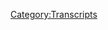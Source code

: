 {{DEFAULTSORT:
    #_TRANSCRIPT_0837:March 11, 2004
}}{{Transcript
    | title         = [[837: March 11, 2004]]
    | caption       = [https://knowledgefight.libsyn.com/837-march-11-2004 Listen to this episode on Libsyn]
    | episodeNumber = [[837: March 11, 2004|837]]
    | length        = 01:01:00
}}

{{MessageBox
    | header     = Warning: Bot Generated Content
    | text       = This transcript was automatically generated by transcription software and likely contains many mistakes and misattributions. Please check the audio for definitive quotes, attribution, and context.
    | image      = N3yvass4myg91.webp
    | imagewidth = 50px
    | id         = warning
}}

{{TranscriptBlock
    | name      = Unknown Speaker
    | timestamp = 00:00:00.000
    | text      = N-N-N-N-N-N-N-Knowledge Fight
}}

{{TranscriptBlock
    | name      = Unknown Speaker
    | timestamp = 00:00:12.960
    | text      = Damn and Jordan, I am sweating
}}

{{TranscriptBlock
    | name      = Unknown Speaker
    | timestamp = 00:00:18.079
    | text      = knowledgefight.com, it's time to pray
}}

{{TranscriptBlock
    | name      = Unknown Speaker
    | timestamp = 00:00:21.199
    | text      = I have great respect for knowledgefight
}}

{{TranscriptBlock
    | name      = Unknown Speaker
    | timestamp = 00:00:23.839
    | text      = I'm sick of them posing as if they're the good guys
}}

{{TranscriptBlock
    | name      = Unknown Speaker
    | timestamp = 00:00:27.199
    | text      = saying we are the bad guys
}}

{{TranscriptBlock
    | name      = Unknown Speaker
    | timestamp = 00:00:28.800
    | text      = knowledgefight
}}

{{TranscriptBlock
    | name      = Unknown Speaker
    | timestamp = 00:00:30.079
    | text      = Damn and Jordan, knowledgefight
}}

{{TranscriptBlock
    | name      = Unknown Speaker
    | timestamp = 00:00:32.240
    | text      = Riddle her, riddle her, riddle her
}}

{{TranscriptBlock
    | name      = Unknown Speaker
    | timestamp = 00:00:34.399
    | text      = I need, I need money
}}

{{TranscriptBlock
    | name      = Unknown Speaker
    | timestamp = 00:00:36.560
    | text      = Riddle her, riddle her, riddle her
}}

{{TranscriptBlock
    | name      = Unknown Speaker
    | timestamp = 00:00:39.359
    | text      = Andy and Kansas, Andy and, Andy and
}}

{{TranscriptBlock
    | name      = Unknown Speaker
    | timestamp = 00:00:42.240
    | text      = Stop it, Andy and Kan, Andy and Kansas
}}

{{TranscriptBlock
    | name      = Unknown Speaker
    | timestamp = 00:00:44.719
    | text      = Andy, Andy, it's time to pray
}}

{{TranscriptBlock
    | name      = Unknown Speaker
    | timestamp = 00:00:47.119
    | text      = Andy and Kansas, you're on the air, thanks for holding us
}}

{{TranscriptBlock
    | name      = Unknown Speaker
    | timestamp = 00:00:49.439
    | text      = Hello Alex, I'm a first-time caller, I'm a huge fan
}}

{{TranscriptBlock
    | name      = Unknown Speaker
    | timestamp = 00:00:51.759
    | text      = I love your work
}}

{{TranscriptBlock
    | name      = Unknown Speaker
    | timestamp = 00:00:52.960
    | text      = knowledgefight
}}

{{TranscriptBlock
    | name      = Unknown Speaker
    | timestamp = 00:00:54.000
    | text      = N-N-N-N-N-Knowledgefight.com
}}

{{TranscriptBlock
    | name      = Unknown Speaker
    | timestamp = 00:00:57.039
    | text      = I love you
}}

{{TranscriptBlock
    | name      = Unknown Speaker
    | timestamp = 00:00:58.960
    | text      = Hey everybody, welcome back to Knowledgefight, I'm Dan
}}

{{TranscriptBlock
    | name      = Unknown Speaker
    | timestamp = 00:01:01.520
    | text      = I'm Jordan
}}

{{TranscriptBlock
    | name      = Unknown Speaker
    | timestamp = 00:01:02.000
    | text      = We're a couple dudes, I like to sit around, worship at the altar of Selene
}}

{{TranscriptBlock
    | name      = Unknown Speaker
    | timestamp = 00:01:05.280
    | text      = and talk a little bit about Alex Jones
}}

{{TranscriptBlock
    | name      = Unknown Speaker
    | timestamp = 00:01:07.439
    | text      = Oh, indeed we are, Dan
}}

{{TranscriptBlock
    | name      = Unknown Speaker
    | timestamp = 00:01:09.359
    | text      = Jordan
}}

{{TranscriptBlock
    | name      = Unknown Speaker
    | timestamp = 00:01:09.840
    | text      = Dan
}}

{{TranscriptBlock
    | name      = Unknown Speaker
    | timestamp = 00:01:10.159
    | text      = Jordan
}}

{{TranscriptBlock
    | name      = Unknown Speaker
    | timestamp = 00:01:10.560
    | text      = Quick question for you
}}

{{TranscriptBlock
    | name      = Unknown Speaker
    | timestamp = 00:01:11.599
    | text      = What's up
}}

{{TranscriptBlock
    | name      = Unknown Speaker
    | timestamp = 00:01:12.000
    | text      = What's your bright spot today, buddy?
}}

{{TranscriptBlock
    | name      = Unknown Speaker
    | timestamp = 00:01:13.120
    | text      = Well, I think conceivably my bright spot could be some thoughts I had about the
}}

{{TranscriptBlock
    | name      = Unknown Speaker
    | timestamp = 00:01:17.439
    | text      = Real World Road Rules Challenge
}}

{{TranscriptBlock
    | name      = Unknown Speaker
    | timestamp = 00:01:18.799
    | text      = Sure, conceivably
}}

{{TranscriptBlock
    | name      = Unknown Speaker
    | timestamp = 00:01:20.560
    | text      = But we talked at length about them already before we started recording
}}

{{TranscriptBlock
    | name      = Unknown Speaker
    | timestamp = 00:01:23.760
    | text      = There is that
}}

{{TranscriptBlock
    | name      = Unknown Speaker
    | timestamp = 00:01:24.480
    | text      = Yeah, so there's no need to rehash these points
}}

{{TranscriptBlock
    | name      = Unknown Speaker
    | timestamp = 00:01:28.079
    | text      = It's always fun when we're friends off the show
}}

{{TranscriptBlock
    | name      = Unknown Speaker
    | timestamp = 00:01:30.640
    | text      = and then we're like, haha, fooled you people who listen
}}

{{TranscriptBlock
    | name      = Unknown Speaker
    | timestamp = 00:01:33.439
    | text      = Well, I'm making up for lost time a little bit because you'd been telling me like that
}}

{{TranscriptBlock
    | name      = Unknown Speaker
    | timestamp = 00:01:38.239
    | text      = you were watching these newer seasons and all this and I was like, bah humbug, no
}}

{{TranscriptBlock
    | name      = Unknown Speaker
    | timestamp = 00:01:42.799
    | text      = I used to watch this show and I no longer have the taste for it
}}

{{TranscriptBlock
    | name      = Unknown Speaker
    | timestamp = 00:01:46.640
    | text      = You did bah humbug me, that's true
}}

{{TranscriptBlock
    | name      = Unknown Speaker
    | timestamp = 00:01:48.480
    | text      = And I think if the show was exactly the same or like
}}

{{TranscriptBlock
    | name      = Unknown Speaker
    | timestamp = 00:01:52.079
    | text      = if it was the same in some of the ways that I had a problem with the old one being
}}

{{TranscriptBlock
    | name      = Unknown Speaker
    | timestamp = 00:01:56.640
    | text      = Sure
}}

{{TranscriptBlock
    | name      = Unknown Speaker
    | timestamp = 00:01:57.200
    | text      = I think I would bah humbug this still
}}

{{TranscriptBlock
    | name      = Unknown Speaker
    | timestamp = 00:01:59.280
    | text      = Fair
}}

{{TranscriptBlock
    | name      = Unknown Speaker
    | timestamp = 00:01:59.840
    | text      = But yeah, we're catching up now
}}

{{TranscriptBlock
    | name      = Unknown Speaker
    | timestamp = 00:02:01.120
    | text      = I'm watching some of the show and I have to tell you what I thought
}}

{{TranscriptBlock
    | name      = Unknown Speaker
    | timestamp = 00:02:03.840
    | text      = because I didn't get to back then
}}

{{TranscriptBlock
    | name      = Unknown Speaker
    | timestamp = 00:02:05.439
    | text      = I understand
}}

{{TranscriptBlock
    | name      = Unknown Speaker
    | timestamp = 00:02:06.959
    | text      = So that's not my bright spot
}}

{{TranscriptBlock
    | name      = Unknown Speaker
    | timestamp = 00:02:08.000
    | text      = No
}}

{{TranscriptBlock
    | name      = Unknown Speaker
    | timestamp = 00:02:08.319
    | text      = But I found some, I showed you also right before the show, in my bedroom
}}

{{TranscriptBlock
    | name      = Unknown Speaker
    | timestamp = 00:02:13.840
    | text      = I found some foliage things you can hang on the wall
}}

{{TranscriptBlock
    | name      = Unknown Speaker
    | timestamp = 00:02:17.919
    | text      = Yes
}}

{{TranscriptBlock
    | name      = Unknown Speaker
    | timestamp = 00:02:18.319
    | text      = Yes, and so I have decided to turn my bedroom into a jungle
}}

{{TranscriptBlock
    | name      = Unknown Speaker
    | timestamp = 00:02:25.599
    | text      = I can't, you know, you can't make the walls run with vines
}}

{{TranscriptBlock
    | name      = Unknown Speaker
    | timestamp = 00:02:29.919
    | text      = Yeah
}}

{{TranscriptBlock
    | name      = Unknown Speaker
    | timestamp = 00:02:30.240
    | text      = Eventually you're going to crack into the walls
}}

{{TranscriptBlock
    | name      = Unknown Speaker
    | timestamp = 00:02:32.240
    | text      = There's going to be something that gets out of control
}}

{{TranscriptBlock
    | name      = Unknown Speaker
    | timestamp = 00:02:33.919
    | text      = That's just how it works
}}

{{TranscriptBlock
    | name      = Unknown Speaker
    | timestamp = 00:02:34.879
    | text      = I wish it was possible
}}

{{TranscriptBlock
    | name      = Unknown Speaker
    | timestamp = 00:02:36.639
    | text      = I know
}}

{{TranscriptBlock
    | name      = Unknown Speaker
    | timestamp = 00:02:36.960
    | text      = But you know, when you live in a building with other people in it, it's just not going to work
}}

{{TranscriptBlock
    | name      = Unknown Speaker
    | timestamp = 00:02:41.120
    | text      = Respect is respect
}}

{{TranscriptBlock
    | name      = Unknown Speaker
    | timestamp = 00:02:42.080
    | text      = Yeah, so the next best thing is these squares
}}

{{TranscriptBlock
    | name      = Unknown Speaker
    | timestamp = 00:02:46.400
    | text      = Yeah
}}

{{TranscriptBlock
    | name      = Unknown Speaker
    | timestamp = 00:02:46.960
    | text      = That you can put on the wall
}}

{{TranscriptBlock
    | name      = Unknown Speaker
    | timestamp = 00:02:48.479
    | text      = They have fake astroturf basically coming out of it
}}

{{TranscriptBlock
    | name      = Unknown Speaker
    | timestamp = 00:02:52.400
    | text      = And so I will have my walls lined with plants, fake plants
}}

{{TranscriptBlock
    | name      = Unknown Speaker
    | timestamp = 00:02:56.080
    | text      = What's great about it is that for you it's coming from a genuine place of like
}}

{{TranscriptBlock
    | name      = Unknown Speaker
    | timestamp = 00:03:01.759
    | text      = Like there's so many guys who could be doing something like this and you're like
}}

{{TranscriptBlock
    | name      = Unknown Speaker
    | timestamp = 00:03:07.039
    | text      = You're going to be real creepy to women when they show up, aren't you?
}}

{{TranscriptBlock
    | name      = Unknown Speaker
    | timestamp = 00:03:09.599
    | text      = That's what's going on here
}}

{{TranscriptBlock
    | name      = Unknown Speaker
    | timestamp = 00:03:11.199
    | text      = I just want the outdoors inside
}}

{{TranscriptBlock
    | name      = Unknown Speaker
    | timestamp = 00:03:13.680
    | text      = I know you're like
}}

{{TranscriptBlock
    | name      = Unknown Speaker
    | timestamp = 00:03:14.800
    | text      = I like this one
}}

{{TranscriptBlock
    | name      = Unknown Speaker
    | timestamp = 00:03:15.919
    | text      = Yeah, I also have a couple, I have some flowers and stuff to put in to like spruce it up
}}

{{TranscriptBlock
    | name      = Unknown Speaker
    | timestamp = 00:03:22.080
    | text      = Sure
}}

{{TranscriptBlock
    | name      = Unknown Speaker
    | timestamp = 00:03:22.479
    | text      = And my friend Angela Lampsbury told me about these lights
}}

{{TranscriptBlock
    | name      = Unknown Speaker
    | timestamp = 00:03:26.319
    | text      = Yeah
}}

{{TranscriptBlock
    | name      = Unknown Speaker
    | timestamp = 00:03:26.879
    | text      = That are like fireflies
}}

{{TranscriptBlock
    | name      = Unknown Speaker
    | timestamp = 00:03:28.960
    | text      = See, this is what I'm saying
}}

{{TranscriptBlock
    | name      = Unknown Speaker
    | timestamp = 00:03:30.240
    | text      = Yeah
}}

{{TranscriptBlock
    | name      = Unknown Speaker
    | timestamp = 00:03:30.639
    | text      = Yeah
}}

{{TranscriptBlock
    | name      = Unknown Speaker
    | timestamp = 00:03:31.199
    | text      = So I'm going to put those around too
}}

{{TranscriptBlock
    | name      = Unknown Speaker
    | timestamp = 00:03:32.960
    | text      = Put some firefly lights in
}}

{{TranscriptBlock
    | name      = Unknown Speaker
    | timestamp = 00:03:34.240
    | text      = Absolutely, this is 100% a recipe to be creepy to women
}}

{{TranscriptBlock
    | name      = Unknown Speaker
    | timestamp = 00:03:37.919
    | text      = And you are so excited for you personally and no one else
}}

{{TranscriptBlock
    | name      = Unknown Speaker
    | timestamp = 00:03:41.199
    | text      = You bet, you bet
}}

{{TranscriptBlock
    | name      = Unknown Speaker
    | timestamp = 00:03:42.560
    | text      = And I was trying to figure out a way, so Bray Wyatt whenever people put their lights up
}}

{{TranscriptBlock
    | name      = Unknown Speaker
    | timestamp = 00:03:49.680
    | text      = Sure
}}

{{TranscriptBlock
    | name      = Unknown Speaker
    | timestamp = 00:03:50.159
    | text      = His fireflies
}}

{{TranscriptBlock
    | name      = Unknown Speaker
    | timestamp = 00:03:51.439
    | text      = And I was thinking of a way to try and work that in as a joke
}}

{{TranscriptBlock
    | name      = Unknown Speaker
    | timestamp = 00:03:54.639
    | text      = And it just didn't work
}}

{{TranscriptBlock
    | name      = Unknown Speaker
    | timestamp = 00:03:55.680
    | text      = Well
}}

{{TranscriptBlock
    | name      = Unknown Speaker
    | timestamp = 00:03:56.240
    | text      = So what's your bright spot?
}}

{{TranscriptBlock
    | name      = Unknown Speaker
    | timestamp = 00:03:57.680
    | text      = My bright spot, Dan, is, you know, I've been been alone
}}

{{TranscriptBlock
    | name      = Unknown Speaker
    | timestamp = 00:04:03.280
    | text      = Living by myself without my wife for a while
}}

{{TranscriptBlock
    | name      = Unknown Speaker
    | timestamp = 00:04:05.039
    | text      = Yeah
}}

{{TranscriptBlock
    | name      = Unknown Speaker
    | timestamp = 00:04:05.520
    | text      = Over in Portugal
}}

{{TranscriptBlock
    | name      = Unknown Speaker
    | timestamp = 00:04:07.039
    | text      = Yeah, yeah, and I rearranged the entire thing
}}

{{TranscriptBlock
    | name      = Unknown Speaker
    | timestamp = 00:04:10.800
    | text      = I rearranged the entire living room
}}

{{TranscriptBlock
    | name      = Unknown Speaker
    | timestamp = 00:04:13.759
    | text      = Just moved everything around
}}

{{TranscriptBlock
    | name      = Unknown Speaker
    | timestamp = 00:04:16.319
    | text      = Set it up in a completely different direction
}}

{{TranscriptBlock
    | name      = Unknown Speaker
    | timestamp = 00:04:19.120
    | text      = Because you can only control what you can control
}}

{{TranscriptBlock
    | name      = Unknown Speaker
    | timestamp = 00:04:22.800
    | text      = That is true
}}

{{TranscriptBlock
    | name      = Unknown Speaker
    | timestamp = 00:04:23.439
    | text      = You know
}}

{{TranscriptBlock
    | name      = Unknown Speaker
    | timestamp = 00:04:23.839
    | text      = So if you're worried about things you can't control
}}

{{TranscriptBlock
    | name      = Unknown Speaker
    | timestamp = 00:04:26.959
    | text      = Oh, is that stupid?
}}

{{TranscriptBlock
    | name      = Unknown Speaker
    | timestamp = 00:04:28.079
    | text      = You can't control them
}}

{{TranscriptBlock
    | name      = Unknown Speaker
    | timestamp = 00:04:29.279
    | text      = Take control of the things you can take control of
}}

{{TranscriptBlock
    | name      = Unknown Speaker
    | timestamp = 00:04:32.160
    | text      = You are, you know, this is a lot like the serenity prayer
}}

{{TranscriptBlock
    | name      = Unknown Speaker
    | timestamp = 00:04:35.120
    | text      = That's how I, that's how I do it
}}

{{TranscriptBlock
    | name      = Unknown Speaker
    | timestamp = 00:04:36.639
    | text      = The AA prayer
}}

{{TranscriptBlock
    | name      = Unknown Speaker
    | timestamp = 00:04:37.439
    | text      = I am a man of serenity
}}

{{TranscriptBlock
    | name      = Unknown Speaker
    | timestamp = 00:04:39.120
    | text      = That's what people describe me as
}}

{{TranscriptBlock
    | name      = Unknown Speaker
    | timestamp = 00:04:40.560
    | text      = Yes
}}

{{TranscriptBlock
    | name      = Unknown Speaker
    | timestamp = 00:04:40.800
    | text      = Most often
}}

{{TranscriptBlock
    | name      = Unknown Speaker
    | timestamp = 00:04:41.920
    | text      = Well, I mean, the word is most closely associated with that episode of Seinfeld
}}

{{TranscriptBlock
    | name      = Unknown Speaker
    | timestamp = 00:04:45.839
    | text      = Where George's dad yells serenity now
}}

{{TranscriptBlock
    | name      = Unknown Speaker
    | timestamp = 00:04:48.399
    | text      = Fair, fair
}}

{{TranscriptBlock
    | name      = Unknown Speaker
    | timestamp = 00:04:48.879
    | text      = So you are in that mold
}}

{{TranscriptBlock
    | name      = Unknown Speaker
    | timestamp = 00:04:50.480
    | text      = I have, I have something of an ironic relationship to serenity
}}

{{TranscriptBlock
    | name      = Unknown Speaker
    | timestamp = 00:04:54.879
    | text      = So now let me ask you a question
}}

{{TranscriptBlock
    | name      = Unknown Speaker
    | timestamp = 00:04:56.079
    | text      = Sure
}}

{{TranscriptBlock
    | name      = Unknown Speaker
    | timestamp = 00:04:56.560
    | text      = Do you know why I was doing that bass line while you were talking about that?
}}

{{TranscriptBlock
    | name      = Unknown Speaker
    | timestamp = 00:04:59.439
    | text      = I do not, no
}}

{{TranscriptBlock
    | name      = Unknown Speaker
    | timestamp = 00:05:00.240
    | text      = Do you know what that bass line was?
}}

{{TranscriptBlock
    | name      = Unknown Speaker
    | timestamp = 00:05:01.439
    | text      = I did, I was busy talking, I only listen to myself talk
}}

{{TranscriptBlock
    | name      = Unknown Speaker
    | timestamp = 00:05:04.959
    | text      = I have no idea what you've ever
}}

{{TranscriptBlock
    | name      = Unknown Speaker
    | timestamp = 00:05:06.160
    | text      = Fair enough
}}

{{TranscriptBlock
    | name      = Unknown Speaker
    | timestamp = 00:05:06.560
    | text      = I've literally never listened to a word you've said
}}

{{TranscriptBlock
    | name      = Unknown Speaker
    | timestamp = 00:05:08.240
    | text      = Well, you were talking about rearranging furniture
}}

{{TranscriptBlock
    | name      = Unknown Speaker
    | timestamp = 00:05:10.000
    | text      = Uh-huh
}}

{{TranscriptBlock
    | name      = Unknown Speaker
    | timestamp = 00:05:10.319
    | text      = It was the bass line to Limp Bizkit's song Rearranged
}}

{{TranscriptBlock
    | name      = Unknown Speaker
    | timestamp = 00:05:14.399
    | text      = I can't believe I didn't just know that on the top of my head
}}

{{TranscriptBlock
    | name      = Unknown Speaker
    | timestamp = 00:05:17.839
    | text      = So crazy
}}

{{TranscriptBlock
    | name      = Unknown Speaker
    | timestamp = 00:05:18.800
    | text      = It's iconic
}}

{{TranscriptBlock
    | name      = Unknown Speaker
    | timestamp = 00:05:20.480
    | text      = Yes
}}

{{TranscriptBlock
    | name      = Unknown Speaker
    | timestamp = 00:05:22.399
    | text      = So you're gonna move it back when she gets back or before she gets back?
}}

{{TranscriptBlock
    | name      = Unknown Speaker
    | timestamp = 00:05:25.600
    | text      = No, no, no, no, I did a much better job
}}

{{TranscriptBlock
    | name      = Unknown Speaker
    | timestamp = 00:05:27.439
    | text      = It's, it's, it's way more functional
}}

{{TranscriptBlock
    | name      = Unknown Speaker
    | timestamp = 00:05:29.759
    | text      = It's way more practical
}}

{{TranscriptBlock
    | name      = Unknown Speaker
    | timestamp = 00:05:31.199
    | text      = It functions like an actual living room instead of just being a collection of shit we've thrown on the ground
}}

{{TranscriptBlock
    | name      = Unknown Speaker
    | timestamp = 00:05:36.399
    | text      = Yeah, I mean, I think the last time I was over at your house
}}

{{TranscriptBlock
    | name      = Unknown Speaker
    | timestamp = 00:05:39.600
    | text      = The living room was set up where the couch and the tables had been turned into a giant bed in the middle of the room
}}

{{TranscriptBlock
    | name      = Unknown Speaker
    | timestamp = 00:05:47.600
    | text      = Yes, yes, I had, that was what I had created, couch bed
}}

{{TranscriptBlock
    | name      = Unknown Speaker
    | timestamp = 00:05:50.720
    | text      = Yes
}}

{{TranscriptBlock
    | name      = Unknown Speaker
    | timestamp = 00:05:51.040
    | text      = That was a regular situation
}}

{{TranscriptBlock
    | name      = Unknown Speaker
    | timestamp = 00:05:52.480
    | text      = Yeah
}}

{{TranscriptBlock
    | name      = Unknown Speaker
    | timestamp = 00:05:52.800
    | text      = You have not been there
}}

{{TranscriptBlock
    | name      = Unknown Speaker
    | timestamp = 00:05:53.839
    | text      = There were a couple of nooks for Fanny and Jake to hide in
}}

{{TranscriptBlock
    | name      = Unknown Speaker
    | timestamp = 00:05:56.879
    | text      = Right, right, right, you have not seen since
}}

{{TranscriptBlock
    | name      = Unknown Speaker
    | timestamp = 00:05:58.959
    | text      = We have removed all of that and replaced it with a giant bean bag
}}

{{TranscriptBlock
    | name      = Unknown Speaker
    | timestamp = 00:06:02.959
    | text      = And I feel like I told you about the bean bag
}}

{{TranscriptBlock
    | name      = Unknown Speaker
    | timestamp = 00:06:04.959
    | text      = I think so, yeah
}}

{{TranscriptBlock
    | name      = Unknown Speaker
    | timestamp = 00:06:05.680
    | text      = Yeah, I told you about the bean bag
}}

{{TranscriptBlock
    | name      = Unknown Speaker
    | timestamp = 00:06:07.040
    | text      = But the bean bag, we tried to put it in the same place as the other stuff
}}

{{TranscriptBlock
    | name      = Unknown Speaker
    | timestamp = 00:06:11.040
    | text      = And we'd had it there for about a year or so, but it doesn't make any sense there
}}

{{TranscriptBlock
    | name      = Unknown Speaker
    | timestamp = 00:06:14.480
    | text      = It's a terrible place for it
}}

{{TranscriptBlock
    | name      = Unknown Speaker
    | timestamp = 00:06:15.600
    | text      = Yep
}}

{{TranscriptBlock
    | name      = Unknown Speaker
    | timestamp = 00:06:15.839
    | text      = So I just finally moved it all to the right spot and it feels great
}}

{{TranscriptBlock
    | name      = Unknown Speaker
    | timestamp = 00:06:19.279
    | text      = All right
}}

{{TranscriptBlock
    | name      = Unknown Speaker
    | timestamp = 00:06:19.600
    | text      = It's awesome
}}

{{TranscriptBlock
    | name      = Unknown Speaker
    | timestamp = 00:06:20.079
    | text      = I nailed it, she's gonna love it, and if she doesn't, um
}}

{{TranscriptBlock
    | name      = Unknown Speaker
    | timestamp = 00:06:24.000
    | text      = It'll be back to couch bed
}}

{{TranscriptBlock
    | name      = Unknown Speaker
    | timestamp = 00:06:25.199
    | text      = I mean, I don't think she can pick it up
}}

{{TranscriptBlock
    | name      = Unknown Speaker
    | timestamp = 00:06:28.079
    | text      = Well, that's the ultimate victory, I suppose
}}

{{TranscriptBlock
    | name      = Unknown Speaker
    | timestamp = 00:06:29.680
    | text      = Yeah, absolutely
}}

{{TranscriptBlock
    | name      = Unknown Speaker
    | timestamp = 00:06:31.360
    | text      = So Jordan, today we have an episode to go over
}}

{{TranscriptBlock
    | name      = Unknown Speaker
    | timestamp = 00:06:33.199
    | text      = Yes
}}

{{TranscriptBlock
    | name      = Unknown Speaker
    | timestamp = 00:06:33.600
    | text      = And it's short
}}

{{TranscriptBlock
    | name      = Unknown Speaker
    | timestamp = 00:06:34.639
    | text      = Ooh
}}

{{TranscriptBlock
    | name      = Unknown Speaker
    | timestamp = 00:06:35.040
    | text      = We're gonna be, we're gonna be in and out of here
}}

{{TranscriptBlock
    | name      = Unknown Speaker
    | timestamp = 00:06:41.519
    | text      = So I, you know, there's present day stuff, you know
}}

{{TranscriptBlock
    | name      = Unknown Speaker
    | timestamp = 00:06:44.720
    | text      = We had the Steven Crowder announcement on Wednesday
}}

{{TranscriptBlock
    | name      = Unknown Speaker
    | timestamp = 00:06:47.279
    | text      = And I felt like, you know, I don't want to just talk more about that
}}

{{TranscriptBlock
    | name      = Unknown Speaker
    | timestamp = 00:06:50.240
    | text      = Who gives a shit
}}

{{TranscriptBlock
    | name      = Unknown Speaker
    | timestamp = 00:06:51.120
    | text      = Right
}}

{{TranscriptBlock
    | name      = Unknown Speaker
    | timestamp = 00:06:51.839
    | text      = Check back in and what have you
}}

{{TranscriptBlock
    | name      = Unknown Speaker
    | timestamp = 00:06:54.399
    | text      = In the meantime, I've been trying to find episodes to cover for our UK tour
}}

{{TranscriptBlock
    | name      = Unknown Speaker
    | timestamp = 00:06:59.120
    | text      = Which, hey, a lot of fun
}}

{{TranscriptBlock
    | name      = Unknown Speaker
    | timestamp = 00:07:00.879
    | text      = I've been, I believe you
}}

{{TranscriptBlock
    | name      = Unknown Speaker
    | timestamp = 00:07:01.920
    | text      = You're, your, your problem is you're discarding the ones that don't work
}}

{{TranscriptBlock
    | name      = Unknown Speaker
    | timestamp = 00:07:06.800
    | text      = And then not just turning them into the episode we do the next day
}}

{{TranscriptBlock
    | name      = Unknown Speaker
    | timestamp = 00:07:10.639
    | text      = Shit
}}

{{TranscriptBlock
    | name      = Unknown Speaker
    | timestamp = 00:07:11.759
    | text      = Did you, did that never even occur to you?
}}

{{TranscriptBlock
    | name      = Unknown Speaker
    | timestamp = 00:07:13.519
    | text      = It kind of did, but I thought like
}}

{{TranscriptBlock
    | name      = Unknown Speaker
    | timestamp = 00:07:17.040
    | text      = Some of them
}}

{{TranscriptBlock
    | name      = Unknown Speaker
    | timestamp = 00:07:17.839
    | text      = You're listening to the hours of the show and then just tossing it aside
}}

{{TranscriptBlock
    | name      = Unknown Speaker
    | timestamp = 00:07:22.000
    | text      = Well, yeah
}}

{{TranscriptBlock
    | name      = Unknown Speaker
    | timestamp = 00:07:23.519
    | text      = Yes
}}

{{TranscriptBlock
    | name      = Unknown Speaker
    | timestamp = 00:07:24.720
    | text      = Some of them, I don't know if they would even be all that interesting for
}}

{{TranscriptBlock
    | name      = Unknown Speaker
    | timestamp = 00:07:28.160
    | text      = A plain episode of our show
}}

{{TranscriptBlock
    | name      = Unknown Speaker
    | timestamp = 00:07:29.519
    | text      = No, of course
}}

{{TranscriptBlock
    | name      = Unknown Speaker
    | timestamp = 00:07:30.079
    | text      = But yeah, I have two of the, the shows, two of the four
}}

{{TranscriptBlock
    | name      = Unknown Speaker
    | timestamp = 00:07:35.600
    | text      = Two of the four
}}

{{TranscriptBlock
    | name      = Unknown Speaker
    | timestamp = 00:07:36.079
    | text      = Nailed down
}}

{{TranscriptBlock
    | name      = Unknown Speaker
    | timestamp = 00:07:36.800
    | text      = Nailed
}}

{{TranscriptBlock
    | name      = Unknown Speaker
    | timestamp = 00:07:37.519
    | text      = But the pursuit for the other two has been a challenge
}}

{{TranscriptBlock
    | name      = Unknown Speaker
    | timestamp = 00:07:42.240
    | text      = I'm looking forward to the, I'm looking forward to us being on like the day before
}}

{{TranscriptBlock
    | name      = Unknown Speaker
    | timestamp = 00:07:47.040
    | text      = One of them just being like, I guess we're doing a show from today
}}

{{TranscriptBlock
    | name      = Unknown Speaker
    | timestamp = 00:07:51.600
    | text      = Oh shit
}}

{{TranscriptBlock
    | name      = Unknown Speaker
    | timestamp = 00:07:52.560
    | text      = Uh oh
}}

{{TranscriptBlock
    | name      = Unknown Speaker
    | timestamp = 00:07:53.199
    | text      = I forgot to prepare my speech
}}

{{TranscriptBlock
    | name      = Unknown Speaker
    | timestamp = 00:07:54.560
    | text      = I better cut, I better cut some clips
}}

{{TranscriptBlock
    | name      = Unknown Speaker
    | timestamp = 00:07:57.199
    | text      = Oh no
}}

{{TranscriptBlock
    | name      = Unknown Speaker
    | timestamp = 00:07:57.759
    | text      = On the way to the venue
}}

{{TranscriptBlock
    | name      = Unknown Speaker
    | timestamp = 00:08:00.160
    | text      = So I've been doing a bit of that and then also listening to the 2004
}}

{{TranscriptBlock
    | name      = Unknown Speaker
    | timestamp = 00:08:03.839
    | text      = Because I like to keep up with that
}}

{{TranscriptBlock
    | name      = Unknown Speaker
    | timestamp = 00:08:05.120
    | text      = Of course
}}

{{TranscriptBlock
    | name      = Unknown Speaker
    | timestamp = 00:08:05.199
    | text      = We're going to get to the election eventually
}}

{{TranscriptBlock
    | name      = Unknown Speaker
    | timestamp = 00:08:07.279
    | text      = It's going to be great
}}

{{TranscriptBlock
    | name      = Unknown Speaker
    | timestamp = 00:08:07.920
    | text      = I'm looking forward to figuring out Swift boating and when that came around
}}

{{TranscriptBlock
    | name      = Unknown Speaker
    | timestamp = 00:08:11.759
    | text      = It seems like it should have been there way in advance of now
}}

{{TranscriptBlock
    | name      = Unknown Speaker
    | timestamp = 00:08:14.319
    | text      = And where we're at is a no man's land
}}

{{TranscriptBlock
    | name      = Unknown Speaker
    | timestamp = 00:08:18.160
    | text      = Yeah
}}

{{TranscriptBlock
    | name      = Unknown Speaker
    | timestamp = 00:08:18.720
    | text      = March 2004, the beginning of it is walking through mud, deep mud, just up to my knee
}}

{{TranscriptBlock
    | name      = Unknown Speaker
    | timestamp = 00:08:27.040
    | text      = I'm just, ooh, there's nothing in here
}}

{{TranscriptBlock
    | name      = Unknown Speaker
    | timestamp = 00:08:30.399
    | text      = I got nothing to grab onto to help me move faster through this mud
}}

{{TranscriptBlock
    | name      = Unknown Speaker
    | timestamp = 00:08:34.960
    | text      = It is just a tortured metaphor of
}}

{{TranscriptBlock
    | name      = Unknown Speaker
    | timestamp = 00:08:37.120
    | text      = Your Johnny Quest in quicksand
}}

{{TranscriptBlock
    | name      = Unknown Speaker
    | timestamp = 00:08:38.559
    | text      = It's so bad
}}

{{TranscriptBlock
    | name      = Unknown Speaker
    | timestamp = 00:08:40.080
    | text      = So today we're going to be talking about the 11th of March
}}

{{TranscriptBlock
    | name      = Unknown Speaker
    | timestamp = 00:08:42.639
    | text      = 311
}}

{{TranscriptBlock
    | name      = Unknown Speaker
    | timestamp = 00:08:44.000
    | text      = 2004
}}

{{TranscriptBlock
    | name      = Unknown Speaker
    | timestamp = 00:08:44.799
    | text      = All right
}}

{{TranscriptBlock
    | name      = Unknown Speaker
    | timestamp = 00:08:45.600
    | text      = There's still not much going on but there's enough
}}

{{TranscriptBlock
    | name      = Unknown Speaker
    | timestamp = 00:08:47.840
    | text      = And I have a few points that will be worth making
}}

{{TranscriptBlock
    | name      = Unknown Speaker
    | timestamp = 00:08:52.240
    | text      = 311 is enough
}}

{{TranscriptBlock
    | name      = Unknown Speaker
    | timestamp = 00:08:53.919
    | text      = Yeah
}}

{{TranscriptBlock
    | name      = Unknown Speaker
    | timestamp = 00:08:55.039
    | text      = This episode's all mixed up
}}

{{TranscriptBlock
    | name      = Unknown Speaker
    | timestamp = 00:08:56.399
    | text      = Yep
}}

{{TranscriptBlock
    | name      = Unknown Speaker
    | timestamp = 00:08:57.120
    | text      = Don't know what to do
}}

{{TranscriptBlock
    | name      = Unknown Speaker
    | timestamp = 00:08:57.919
    | text      = I don't know what to do
}}

{{TranscriptBlock
    | name      = Unknown Speaker
    | timestamp = 00:08:58.720
    | text      = Next thing you turn around and find the person is you
}}

{{TranscriptBlock
    | name      = Unknown Speaker
    | timestamp = 00:09:00.799
    | text      = Oh no
}}

{{TranscriptBlock
    | name      = Unknown Speaker
    | timestamp = 00:09:01.600
    | text      = Thought a trick might be the thing but you know to be the last
}}

{{TranscriptBlock
    | name      = Unknown Speaker
    | timestamp = 00:09:04.159
    | text      = So just get off of your ass
}}

{{TranscriptBlock
    | name      = Unknown Speaker
    | timestamp = 00:09:05.840
    | text      = Yeah, you know, you can't do a shitty Reggae cover of a Cure song
}}

{{TranscriptBlock
    | name      = Unknown Speaker
    | timestamp = 00:09:09.519
    | text      = I just feel like it's wrong
}}

{{TranscriptBlock
    | name      = Unknown Speaker
    | timestamp = 00:09:10.559
    | text      = I understand
}}

{{TranscriptBlock
    | name      = Unknown Speaker
    | timestamp = 00:09:10.960
    | text      = You gotta trust your instincts
}}

{{TranscriptBlock
    | name      = Unknown Speaker
    | timestamp = 00:09:12.000
    | text      = That's me, that's me
}}

{{TranscriptBlock
    | name      = Unknown Speaker
    | timestamp = 00:09:13.039
    | text      = Let go of regrets
}}

{{TranscriptBlock
    | name      = Unknown Speaker
    | timestamp = 00:09:13.919
    | text      = Let go of regrets
}}

{{TranscriptBlock
    | name      = Unknown Speaker
    | timestamp = 00:09:18.000
    | text      = All right
}}

{{TranscriptBlock
    | name      = Unknown Speaker
    | timestamp = 00:09:18.720
    | text      = Okay
}}

{{TranscriptBlock
    | name      = Unknown Speaker
    | timestamp = 00:09:19.039
    | text      = Let's bet on ourselves and say hello to some new wonks
}}

{{TranscriptBlock
    | name      = Unknown Speaker
    | timestamp = 00:09:26.960
    | text      = So first
}}

{{TranscriptBlock
    | name      = Unknown Speaker
    | timestamp = 00:09:28.559
    | text      = I've listened to the entire back catalog and now my girlfriend thinks I'm insane
}}

{{TranscriptBlock
    | name      = Unknown Speaker
    | timestamp = 00:09:31.840
    | text      = Thank you so much, you are now a policy wonk
}}

{{TranscriptBlock
    | name      = Unknown Speaker
    | timestamp = 00:09:33.519
    | text      = I'm a policy wonk
}}

{{TranscriptBlock
    | name      = Unknown Speaker
    | timestamp = 00:09:34.480
    | text      = Thank you very much
}}

{{TranscriptBlock
    | name      = Unknown Speaker
    | timestamp = 00:09:35.279
    | text      = That honestly could be anyone
}}

{{TranscriptBlock
    | name      = Unknown Speaker
    | timestamp = 00:09:36.399
    | text      = Yeah, I know
}}

{{TranscriptBlock
    | name      = Unknown Speaker
    | timestamp = 00:09:37.360
    | text      = Next
}}

{{TranscriptBlock
    | name      = Unknown Speaker
    | timestamp = 00:09:37.679
    | text      = Alex Jones is what happens when Frosty's magic hat lands on a bucket of sodomite poop
}}

{{TranscriptBlock
    | name      = Unknown Speaker
    | timestamp = 00:09:41.679
    | text      = Thank you so much, you are now a policy wonk
}}

{{TranscriptBlock
    | name      = Unknown Speaker
    | timestamp = 00:09:43.840
    | text      = I'm a policy wonk
}}

{{TranscriptBlock
    | name      = Unknown Speaker
    | timestamp = 00:09:44.799
    | text      = Thank you very much
}}

{{TranscriptBlock
    | name      = Unknown Speaker
    | timestamp = 00:09:45.600
    | text      = Thank you
}}

{{TranscriptBlock
    | name      = Unknown Speaker
    | timestamp = 00:09:46.159
    | text      = Next, Buck Nobody, the graveyard janitor wants to give Selene all the catnip
}}

{{TranscriptBlock
    | name      = Unknown Speaker
    | timestamp = 00:09:51.039
    | text      = Thank you so much, you are now a policy wonk
}}

{{TranscriptBlock
    | name      = Unknown Speaker
    | timestamp = 00:09:52.639
    | text      = I'm a policy wonk
}}

{{TranscriptBlock
    | name      = Unknown Speaker
    | timestamp = 00:09:53.759
    | text      = Thank you very much
}}

{{TranscriptBlock
    | name      = Unknown Speaker
    | timestamp = 00:09:54.559
    | text      = The thought is really appreciated on behalf of Selene
}}

{{TranscriptBlock
    | name      = Unknown Speaker
    | timestamp = 00:09:57.840
    | text      = But I will say she's not a drug user
}}

{{TranscriptBlock
    | name      = Unknown Speaker
    | timestamp = 00:09:59.519
    | text      = She's not a catnapper
}}

{{TranscriptBlock
    | name      = Unknown Speaker
    | timestamp = 00:10:00.480
    | text      = No, I've tried to mess with her with the catnip
}}

{{TranscriptBlock
    | name      = Unknown Speaker
    | timestamp = 00:10:03.120
    | text      = and give her toys with catnip and it doesn't do anything
}}

{{TranscriptBlock
    | name      = Unknown Speaker
    | timestamp = 00:10:05.519
    | text      = Nope
}}

{{TranscriptBlock
    | name      = Unknown Speaker
    | timestamp = 00:10:05.919
    | text      = And she sees through the laser pointer
}}

{{TranscriptBlock
    | name      = Unknown Speaker
    | timestamp = 00:10:07.600
    | text      = She's a cheese hole
}}

{{TranscriptBlock
    | name      = Unknown Speaker
    | timestamp = 00:10:08.480
    | text      = Such an asshole
}}

{{TranscriptBlock
    | name      = Unknown Speaker
    | timestamp = 00:10:08.960
    | text      = Yeah, I know
}}

{{TranscriptBlock
    | name      = Unknown Speaker
    | timestamp = 00:10:10.480
    | text      = Next, Paul M. Thank you so much, you are now a policy wonk
}}

{{TranscriptBlock
    | name      = Unknown Speaker
    | timestamp = 00:10:13.120
    | text      = I'm a policy wonk
}}

{{TranscriptBlock
    | name      = Unknown Speaker
    | timestamp = 00:10:14.159
    | text      = Thank you very much
}}

{{TranscriptBlock
    | name      = Unknown Speaker
    | timestamp = 00:10:14.960
    | text      = My dude, and hello, governor's call Blimey
}}

{{TranscriptBlock
    | name      = Unknown Speaker
    | timestamp = 00:10:18.639
    | text      = But that Alex Jones does sound like a Berkeley hunt
}}

{{TranscriptBlock
    | name      = Unknown Speaker
    | timestamp = 00:10:22.879
    | text      = I think they're trying to trick me into saying something that's offensive there
}}

{{TranscriptBlock
    | name      = Unknown Speaker
    | timestamp = 00:10:26.320
    | text      = I believe it's rhyming slang
}}

{{TranscriptBlock
    | name      = Unknown Speaker
    | timestamp = 00:10:28.480
    | text      = Oh, is it Cockney rhyming slang?
}}

{{TranscriptBlock
    | name      = Unknown Speaker
    | timestamp = 00:10:29.919
    | text      = They believe it's Cockney rhyming slang
}}

{{TranscriptBlock
    | name      = Unknown Speaker
    | timestamp = 00:10:31.919
    | text      = I tip my hat to you gents
}}

{{TranscriptBlock
    | name      = Unknown Speaker
    | timestamp = 00:10:33.440
    | text      = Thank you so much, you are now a policy wonk
}}

{{TranscriptBlock
    | name      = Unknown Speaker
    | timestamp = 00:10:34.879
    | text      = I'm a policy wonk
}}

{{TranscriptBlock
    | name      = Unknown Speaker
    | timestamp = 00:10:35.759
    | text      = Thank you very much
}}

{{TranscriptBlock
    | name      = Unknown Speaker
    | timestamp = 00:10:36.559
    | text      = Drifted a little into Australia there
}}

{{TranscriptBlock
    | name      = Unknown Speaker
    | timestamp = 00:10:38.480
    | text      = Although, if I mean, my rhymes are not the greatest
}}

{{TranscriptBlock
    | name      = Unknown Speaker
    | timestamp = 00:10:42.240
    | text      = But I'm gonna go with, I don't think we in America wanna rhyme with Berkeley hunt all too often
}}

{{TranscriptBlock
    | name      = Unknown Speaker
    | timestamp = 00:10:47.120
    | text      = No, that's what gave me a little suspicion
}}

{{TranscriptBlock
    | name      = Unknown Speaker
    | timestamp = 00:10:51.039
    | text      = Well, I mean, we're in the States, we can rhyme
}}

{{TranscriptBlock
    | name      = Unknown Speaker
    | timestamp = 00:10:54.000
    | text      = And we have a technocrat in the bookstore
}}

{{TranscriptBlock
    | name      = Unknown Speaker
    | timestamp = 00:10:55.440
    | text      = So thank you so much to This Is Not Cockney rhyming slang
}}

{{TranscriptBlock
    | name      = Unknown Speaker
    | timestamp = 00:10:57.759
    | text      = Okay
}}

{{TranscriptBlock
    | name      = Unknown Speaker
    | timestamp = 00:10:58.320
    | text      = But thank you so much to Snickerdoodle and the disciples of ETEP
}}

{{TranscriptBlock
    | name      = Unknown Speaker
    | timestamp = 00:11:02.159
    | text      = Thank you so much, you are now a technocrat
}}

{{TranscriptBlock
    | name      = Unknown Speaker
    | timestamp = 00:11:04.399
    | text      = I'm a policy wonk
}}

{{TranscriptBlock
    | name      = Unknown Speaker
    | timestamp = 00:11:05.519
    | text      = Four stars, go home to your mother and tell her you're brilliant
}}

{{TranscriptBlock
    | name      = Unknown Speaker
    | timestamp = 00:11:08.320
    | text      = Someone, someone, sodomite sent me a bucket of poop
}}

{{TranscriptBlock
    | name      = Unknown Speaker
    | timestamp = 00:11:10.960
    | text      = Daddy shark, bomp, bomp, bomp, bomp, bomp
}}

{{TranscriptBlock
    | name      = Unknown Speaker
    | timestamp = 00:11:13.519
    | text      = Jar Jar Binks has a Caribbean black accent
}}

{{TranscriptBlock
    | name      = Unknown Speaker
    | timestamp = 00:11:17.679
    | text      = He's a loser, little titty baby
}}

{{TranscriptBlock
    | name      = Unknown Speaker
    | timestamp = 00:11:20.879
    | text      = I don't wanna hate black people
}}

{{TranscriptBlock
    | name      = Unknown Speaker
    | timestamp = 00:11:22.480
    | text      = I renounce Jesus Christ
}}

{{TranscriptBlock
    | name      = Unknown Speaker
    | timestamp = 00:11:24.159
    | text      = Thank you so much
}}

{{TranscriptBlock
    | name      = Unknown Speaker
    | timestamp = 00:11:25.120
    | text      = Thank you very much
}}

{{TranscriptBlock
    | name      = Unknown Speaker
    | timestamp = 00:11:26.159
    | text      = So Jordan
}}

{{TranscriptBlock
    | name      = Unknown Speaker
    | timestamp = 00:11:27.519
    | text      = Real quick
}}

{{TranscriptBlock
    | name      = Unknown Speaker
    | timestamp = 00:11:28.080
    | text      = Yeah
}}

{{TranscriptBlock
    | name      = Unknown Speaker
    | timestamp = 00:11:28.799
    | text      = I feel like we need to resolve the whole C-word situation between the UK and the US
}}

{{TranscriptBlock
    | name      = Unknown Speaker
    | timestamp = 00:11:33.279
    | text      = Oh yeah
}}

{{TranscriptBlock
    | name      = Unknown Speaker
    | timestamp = 00:11:34.000
    | text      = You know, like the U in color, fine
}}

{{TranscriptBlock
    | name      = Unknown Speaker
    | timestamp = 00:11:36.639
    | text      = I don't care if there's a difference there
}}

{{TranscriptBlock
    | name      = Unknown Speaker
    | timestamp = 00:11:38.399
    | text      = I don't care who, I don't care which side we land on
}}

{{TranscriptBlock
    | name      = Unknown Speaker
    | timestamp = 00:11:42.000
    | text      = I just want standardized English between the two
}}

{{TranscriptBlock
    | name      = Unknown Speaker
    | timestamp = 00:11:45.440
    | text      = The U is in the Foo Fighters album, The Color and the Shape, right?
}}

{{TranscriptBlock
    | name      = Unknown Speaker
    | timestamp = 00:11:48.639
    | text      = Yeah, see
}}

{{TranscriptBlock
    | name      = Unknown Speaker
    | timestamp = 00:11:49.120
    | text      = So we have to let it be
}}

{{TranscriptBlock
    | name      = Unknown Speaker
    | timestamp = 00:11:50.080
    | text      = We're fine with that, no problem
}}

{{TranscriptBlock
    | name      = Unknown Speaker
    | timestamp = 00:11:51.440
    | text      = Let that one ride
}}

{{TranscriptBlock
    | name      = Unknown Speaker
    | timestamp = 00:11:52.320
    | text      = I kind of agree with you
}}

{{TranscriptBlock
    | name      = Unknown Speaker
    | timestamp = 00:11:53.279
    | text      = And I think that this is the best argument for a world government
}}

{{TranscriptBlock
    | name      = Unknown Speaker
    | timestamp = 00:11:56.720
    | text      = Yeah
}}

{{TranscriptBlock
    | name      = Unknown Speaker
    | timestamp = 00:11:57.360
    | text      = We just gotta standardize
}}

{{TranscriptBlock
    | name      = Unknown Speaker
    | timestamp = 00:11:58.799
    | text      = Yeah, just the C-word
}}

{{TranscriptBlock
    | name      = Unknown Speaker
    | timestamp = 00:12:00.480
    | text      = Is it offensive or not?
}}

{{TranscriptBlock
    | name      = Unknown Speaker
    | timestamp = 00:12:02.240
    | text      = That's all I wanna know
}}

{{TranscriptBlock
    | name      = Unknown Speaker
    | timestamp = 00:12:03.679
    | text      = I'll accept a UN one world government as long as we just determine
}}

{{TranscriptBlock
    | name      = Unknown Speaker
    | timestamp = 00:12:07.600
    | text      = For good, for good, no back seats
}}

{{TranscriptBlock
    | name      = Unknown Speaker
    | timestamp = 00:12:10.399
    | text      = Well, but isn't your dog's name offensive in England?
}}

{{TranscriptBlock
    | name      = Unknown Speaker
    | timestamp = 00:12:14.320
    | text      = I don't think it's offensive
}}

{{TranscriptBlock
    | name      = Unknown Speaker
    | timestamp = 00:12:15.440
    | text      = Fanny?
}}

{{TranscriptBlock
    | name      = Unknown Speaker
    | timestamp = 00:12:15.919
    | text      = It's just a reference to the front bottom, my friend
}}

{{TranscriptBlock
    | name      = Unknown Speaker
    | timestamp = 00:12:18.399
    | text      = But I think it's a pretty, it's like a coarse term
}}

{{TranscriptBlock
    | name      = Unknown Speaker
    | timestamp = 00:12:22.000
    | text      = I mean, it can be used as a coarse term
}}

{{TranscriptBlock
    | name      = Unknown Speaker
    | timestamp = 00:12:24.080
    | text      = But a pussy is a coarse term as well
}}

{{TranscriptBlock
    | name      = Unknown Speaker
    | timestamp = 00:12:26.720
    | text      = Whoa
}}

{{TranscriptBlock
    | name      = Unknown Speaker
    | timestamp = 00:12:27.200
    | text      = As well, but we use it and we do not use the C-word in the same way now, do we?
}}

{{TranscriptBlock
    | name      = Unknown Speaker
    | timestamp = 00:12:31.759
    | text      = I guess we don't
}}

{{TranscriptBlock
    | name      = Unknown Speaker
    | timestamp = 00:12:32.399
    | text      = Yeah
}}

{{TranscriptBlock
    | name      = Unknown Speaker
    | timestamp = 00:12:33.840
    | text      = Yeah, we should have some standardization
}}

{{TranscriptBlock
    | name      = Unknown Speaker
    | timestamp = 00:12:35.600
    | text      = Ah, I agree
}}

{{TranscriptBlock
    | name      = Unknown Speaker
    | timestamp = 00:12:36.399
    | text      = Yeah, and then we all get rid of the metric system
}}

{{TranscriptBlock
    | name      = Unknown Speaker
    | timestamp = 00:12:40.000
    | text      = Wait, I would go the other direction
}}

{{TranscriptBlock
    | name      = Unknown Speaker
    | timestamp = 00:12:41.919
    | text      = I think I actually meant to say the other direction
}}

{{TranscriptBlock
    | name      = Unknown Speaker
    | timestamp = 00:12:43.759
    | text      = Okay, I was gonna say, yeah, yeah
}}

{{TranscriptBlock
    | name      = Unknown Speaker
    | timestamp = 00:12:44.720
    | text      = We get rid of everything but the metric system and I do mean everything
}}

{{TranscriptBlock
    | name      = Unknown Speaker
    | timestamp = 00:12:48.159
    | text      = What's it called? What's our system called?
}}

{{TranscriptBlock
    | name      = Unknown Speaker
    | timestamp = 00:12:51.840
    | text      = The non-metric system?
}}

{{TranscriptBlock
    | name      = Unknown Speaker
    | timestamp = 00:12:52.960
    | text      = Why does he have a name for it?
}}

{{TranscriptBlock
    | name      = Unknown Speaker
    | timestamp = 00:12:53.600
    | text      = There is a name
}}

{{TranscriptBlock
    | name      = Unknown Speaker
    | timestamp = 00:12:54.159
    | text      = The dumb system
}}

{{TranscriptBlock
    | name      = Unknown Speaker
    | timestamp = 00:12:56.559
    | text      = The base 12 makes more sense than base 10 system
}}

{{TranscriptBlock
    | name      = Unknown Speaker
    | timestamp = 00:12:59.919
    | text      = What do you want from me?
}}

{{TranscriptBlock
    | name      = Unknown Speaker
    | timestamp = 00:13:00.799
    | text      = That sounds right
}}

{{TranscriptBlock
    | name      = Unknown Speaker
    | timestamp = 00:13:01.519
    | text      = Yeah, that does sound right
}}

{{TranscriptBlock
    | name      = Unknown Speaker
    | timestamp = 00:13:02.399
    | text      = So we're going to talk about March 11th, 2004
}}

{{TranscriptBlock
    | name      = Unknown Speaker
    | timestamp = 00:13:07.039
    | text      = But we're also going to talk a little bit about March 10th, 2004
}}

{{TranscriptBlock
    | name      = Unknown Speaker
    | timestamp = 00:13:10.000
    | text      = Because there's a little bit of something that's happening that was really bothering me
}}

{{TranscriptBlock
    | name      = Unknown Speaker
    | timestamp = 00:13:15.360
    | text      = And this is, during this time there was a shooting at a Masonic temple
}}

{{TranscriptBlock
    | name      = Unknown Speaker
    | timestamp = 00:13:22.559
    | text      = And Alex will not, he's talking about it a lot
}}

{{TranscriptBlock
    | name      = Unknown Speaker
    | timestamp = 00:13:26.080
    | text      = Yeah, I mean that's red meat
}}

{{TranscriptBlock
    | name      = Unknown Speaker
    | timestamp = 00:13:27.679
    | text      = And it's getting annoying
}}

{{TranscriptBlock
    | name      = Unknown Speaker
    | timestamp = 00:13:28.960
    | text      = Yeah
}}

{{TranscriptBlock
    | name      = Unknown Speaker
    | timestamp = 00:13:29.279
    | text      = It was an accidental shooting and we'll talk a little bit more about it
}}

{{TranscriptBlock
    | name      = Unknown Speaker
    | timestamp = 00:13:34.080
    | text      = But yeah, he's covering it on the 10th and here's some of his business
}}

{{TranscriptBlock
    | name      = Unknown Speaker
    | timestamp = 00:13:39.759
    | text      = He has some ideas about how this is being investigated
}}

{{TranscriptBlock
    | name      = Unknown Speaker
    | timestamp = 00:13:43.039
    | text      = Okay
}}

{{TranscriptBlock
    | name      = Unknown Speaker
    | timestamp = 00:13:43.679
    | text      = I was spurred to expand on this on the website because it's so important
}}

{{TranscriptBlock
    | name      = Unknown Speaker
    | timestamp = 00:13:49.039
    | text      = This is out of New York Daily News
}}

{{TranscriptBlock
    | name      = Unknown Speaker
    | timestamp = 00:13:51.759
    | text      = It's also out of the Associated Press
}}

{{TranscriptBlock
    | name      = Unknown Speaker
    | timestamp = 00:13:54.080
    | text      = I have a total of four different articles on this
}}

{{TranscriptBlock
    | name      = Unknown Speaker
    | timestamp = 00:13:56.879
    | text      = This is New York Daily News
}}

{{TranscriptBlock
    | name      = Unknown Speaker
    | timestamp = 00:13:59.919
    | text      = A secretive initiation ceremony in the basement of a Long Island Masonic lodge went tragically wrong
}}

{{TranscriptBlock
    | name      = Unknown Speaker
    | timestamp = 00:14:07.679
    | text      = When a member mistakenly pulled out a loaded weapon and fatally shot an inductee in the face
}}

{{TranscriptBlock
    | name      = Unknown Speaker
    | timestamp = 00:14:13.039
    | text      = Police said Tuesday
}}

{{TranscriptBlock
    | name      = Unknown Speaker
    | timestamp = 00:14:16.320
    | text      = William James, 47, of Medford, New York was pronounced dead at the scene of Monday night
}}

{{TranscriptBlock
    | name      = Unknown Speaker
    | timestamp = 00:14:22.000
    | text      = Shooting inside the Southside Masonic lodge said Suffolk County Detective Lieutenant Jack Fitzpatrick
}}

{{TranscriptBlock
    | name      = Unknown Speaker
    | timestamp = 00:14:29.679
    | text      = First thing we need to do is find out if Jack Fitzpatrick
}}

{{TranscriptBlock
    | name      = Unknown Speaker
    | timestamp = 00:14:34.960
    | text      = He's a cop, he's got the last name Fitzpatrick, he's in New York
}}

{{TranscriptBlock
    | name      = Unknown Speaker
    | timestamp = 00:14:38.320
    | text      = All right, now we're getting weird
}}

{{TranscriptBlock
    | name      = Unknown Speaker
    | timestamp = 00:14:39.519
    | text      = I bet he's a Mason
}}

{{TranscriptBlock
    | name      = Unknown Speaker
    | timestamp = 00:14:40.639
    | text      = No reason for that
}}

{{TranscriptBlock
    | name      = Unknown Speaker
    | timestamp = 00:14:41.759
    | text      = What?
}}

{{TranscriptBlock
    | name      = Unknown Speaker
    | timestamp = 00:14:42.000
    | text      = I mean that's what they focus on is the constabulary, the power structures
}}

{{TranscriptBlock
    | name      = Unknown Speaker
    | timestamp = 00:14:45.279
    | text      = What?
}}

{{TranscriptBlock
    | name      = Unknown Speaker
    | timestamp = 00:14:47.039
    | text      = And they just say they're sure it's an accident
}}

{{TranscriptBlock
    | name      = Unknown Speaker
    | timestamp = 00:14:49.679
    | text      = Yeah man, he's uh, his name is Fitzpatrick, he's a cop
}}

{{TranscriptBlock
    | name      = Unknown Speaker
    | timestamp = 00:14:54.320
    | text      = What more do I have to say?
}}

{{TranscriptBlock
    | name      = Unknown Speaker
    | timestamp = 00:14:55.600
    | text      = He's a Mason
}}

{{TranscriptBlock
    | name      = Unknown Speaker
    | timestamp = 00:14:56.159
    | text      = Show us over everyone, get the fuck out of here
}}

{{TranscriptBlock
    | name      = Unknown Speaker
    | timestamp = 00:14:59.440
    | text      = We're worshipping the devil
}}

{{TranscriptBlock
    | name      = Unknown Speaker
    | timestamp = 00:15:01.200
    | text      = All Irish cops in New York are Masons
}}

{{TranscriptBlock
    | name      = Unknown Speaker
    | timestamp = 00:15:05.679
    | text      = Was that a thing?
}}

{{TranscriptBlock
    | name      = Unknown Speaker
    | timestamp = 00:15:06.639
    | text      = Yeah I guess so
}}

{{TranscriptBlock
    | name      = Unknown Speaker
    | timestamp = 00:15:07.759
    | text      = I feel like that's not how that worked
}}

{{TranscriptBlock
    | name      = Unknown Speaker
    | timestamp = 00:15:09.679
    | text      = No
}}

{{TranscriptBlock
    | name      = Unknown Speaker
    | timestamp = 00:15:10.240
    | text      = No
}}

{{TranscriptBlock
    | name      = Unknown Speaker
    | timestamp = 00:15:10.480
    | text      = I mean this is classic Alex
}}

{{TranscriptBlock
    | name      = Unknown Speaker
    | timestamp = 00:15:12.080
    | text      = And I love that just that instinct to make shit up
}}

{{TranscriptBlock
    | name      = Unknown Speaker
    | timestamp = 00:15:15.600
    | text      = Yeah
}}

{{TranscriptBlock
    | name      = Unknown Speaker
    | timestamp = 00:15:16.080
    | text      = It's great
}}

{{TranscriptBlock
    | name      = Unknown Speaker
    | timestamp = 00:15:16.639
    | text      = Yeah
}}

{{TranscriptBlock
    | name      = Unknown Speaker
    | timestamp = 00:15:17.039
    | text      = So there was this shooting at this Masonic Lodge initiation ceremony in Long Island
}}

{{TranscriptBlock
    | name      = Unknown Speaker
    | timestamp = 00:15:21.759
    | text      = and it deserves days of coverage apparently
}}

{{TranscriptBlock
    | name      = Unknown Speaker
    | timestamp = 00:15:24.399
    | text      = Of course
}}

{{TranscriptBlock
    | name      = Unknown Speaker
    | timestamp = 00:15:25.120
    | text      = So these people were putting on a show where the initiate was seated with cans in front of them
}}

{{TranscriptBlock
    | name      = Unknown Speaker
    | timestamp = 00:15:31.120
    | text      = and someone was going to fire blanks while someone else knocked over the can sneakily
}}

{{TranscriptBlock
    | name      = Unknown Speaker
    | timestamp = 00:15:35.759
    | text      = But the guy doing the shooting accidentally used his own legally carried licensed gun
}}

{{TranscriptBlock
    | name      = Unknown Speaker
    | timestamp = 00:15:41.120
    | text      = instead of the one with blanks and he killed the initiate
}}

{{TranscriptBlock
    | name      = Unknown Speaker
    | timestamp = 00:15:44.399
    | text      = Upon realizing what had happened they called for help but it was too late
}}

{{TranscriptBlock
    | name      = Unknown Speaker
    | timestamp = 00:15:47.840
    | text      = The guy who shot him was 76 years old and I could totally see how a mistake like this would happen
}}

{{TranscriptBlock
    | name      = Unknown Speaker
    | timestamp = 00:15:53.759
    | text      = It's not it's not like something that seems like oh I can't believe this
}}

{{TranscriptBlock
    | name      = Unknown Speaker
    | timestamp = 00:15:58.159
    | text      = No yeah if you're a bunch of people playing with guns
}}

{{TranscriptBlock
    | name      = Unknown Speaker
    | timestamp = 00:16:01.360
    | text      = and then you have a borderline octogenarian holding a loaded real firearm at the same time
}}

{{TranscriptBlock
    | name      = Unknown Speaker
    | timestamp = 00:16:09.360
    | text      = You could have put it put it in the front of the
}}

{{TranscriptBlock
    | name      = Unknown Speaker
    | timestamp = 00:16:12.559
    | text      = But why isn't there like a
}}

{{TranscriptBlock
    | name      = Unknown Speaker
    | timestamp = 00:16:14.399
    | text      = A cubby hole
}}

{{TranscriptBlock
    | name      = Unknown Speaker
    | timestamp = 00:16:16.159
    | text      = When you walk in the door just put your gun in the cubby hole like that seems reasonable
}}

{{TranscriptBlock
    | name      = Unknown Speaker
    | timestamp = 00:16:19.600
    | text      = That would have been my policy
}}

{{TranscriptBlock
    | name      = Unknown Speaker
    | timestamp = 00:16:20.960
    | text      = Oh boy
}}

{{TranscriptBlock
    | name      = Unknown Speaker
    | timestamp = 00:16:21.840
    | text      = So the Grand Master of the New York Lodge put out a statement clarifying that the
}}

{{TranscriptBlock
    | name      = Unknown Speaker
    | timestamp = 00:16:25.840
    | text      = whole cans and a gun thing isn't actually a Mason approved ceremony
}}

{{TranscriptBlock
    | name      = Unknown Speaker
    | timestamp = 00:16:32.799
    | text      = Why? Who would have guessed?
}}

{{TranscriptBlock
    | name      = Unknown Speaker
    | timestamp = 00:16:35.039
    | text      = I can't imagine the secretive organization that has control of the world is trying to scare people
}}

{{TranscriptBlock
    | name      = Unknown Speaker
    | timestamp = 00:16:41.279
    | text      = with poking sticks into cans to make it look like they're shooting guns
}}

{{TranscriptBlock
    | name      = Unknown Speaker
    | timestamp = 00:16:45.679
    | text      = It would be it would be very hard to sell me
}}

{{TranscriptBlock
    | name      = Unknown Speaker
    | timestamp = 00:16:48.639
    | text      = Okay so I go in there I'm gonna be initiated into your thing and you guys are like listen
}}

{{TranscriptBlock
    | name      = Unknown Speaker
    | timestamp = 00:16:53.039
    | text      = Oh
}}

{{TranscriptBlock
    | name      = Unknown Speaker
    | timestamp = 00:16:53.519
    | text      = We're hundreds of years old
}}

{{TranscriptBlock
    | name      = Unknown Speaker
    | timestamp = 00:16:55.919
    | text      = Yeah
}}

{{TranscriptBlock
    | name      = Unknown Speaker
    | timestamp = 00:16:56.480
    | text      = Our organization in the shadows running shit we're big deal all right
}}

{{TranscriptBlock
    | name      = Unknown Speaker
    | timestamp = 00:17:01.120
    | text      = Everyone's in hood
}}

{{TranscriptBlock
    | name      = Unknown Speaker
    | timestamp = 00:17:02.080
    | text      = Here's what we do
}}

{{TranscriptBlock
    | name      = Unknown Speaker
    | timestamp = 00:17:03.200
    | text      = The ceiling is bleeding
}}

{{TranscriptBlock
    | name      = Unknown Speaker
    | timestamp = 00:17:04.640
    | text      = Here's what we do we do to initiate you
}}

{{TranscriptBlock
    | name      = Unknown Speaker
    | timestamp = 00:17:07.519
    | text      = Exactly what eight-year-olds in the rural south do to practice hitting squirrels
}}

{{TranscriptBlock
    | name      = Unknown Speaker
    | timestamp = 00:17:13.599
    | text      = But they don't do that they don't practice hitting like to shoot
}}

{{TranscriptBlock
    | name      = Unknown Speaker
    | timestamp = 00:17:18.079
    | text      = squirrels by knocking over those cans with a stick
}}

{{TranscriptBlock
    | name      = Unknown Speaker
    | timestamp = 00:17:20.319
    | text      = No that's true I thought they were going to shoot them
}}

{{TranscriptBlock
    | name      = Unknown Speaker
    | timestamp = 00:17:22.480
    | text      = No
}}

{{TranscriptBlock
    | name      = Unknown Speaker
    | timestamp = 00:17:23.039
    | text      = Yeah
}}

{{TranscriptBlock
    | name      = Unknown Speaker
    | timestamp = 00:17:23.519
    | text      = Yeah
}}

{{TranscriptBlock
    | name      = Unknown Speaker
    | timestamp = 00:17:24.000
    | text      = So this was a prank that that particular group
}}

{{TranscriptBlock
    | name      = Unknown Speaker
    | timestamp = 00:17:26.799
    | text      = wove into their ritual without the higher-ups approval
}}

{{TranscriptBlock
    | name      = Unknown Speaker
    | timestamp = 00:17:29.519
    | text      = Oh my god
}}

{{TranscriptBlock
    | name      = Unknown Speaker
    | timestamp = 00:17:30.079
    | text      = The Grand Master went on to say that quote
}}

{{TranscriptBlock
    | name      = Unknown Speaker
    | timestamp = 00:17:32.160
    | text      = Guns positively do not play a role in any officially sanctioned ceremony
}}

{{TranscriptBlock
    | name      = Unknown Speaker
    | timestamp = 00:17:36.559
    | text      = The guy who did the shooting pled guilty to
}}

{{TranscriptBlock
    | name      = Unknown Speaker
    | timestamp = 00:17:39.440
    | text      = criminally negligent homicide and got five years probation
}}

{{TranscriptBlock
    | name      = Unknown Speaker
    | timestamp = 00:17:42.480
    | text      = Sure
}}

{{TranscriptBlock
    | name      = Unknown Speaker
    | timestamp = 00:17:42.799
    | text      = In court he cried about what had happened and how the deceased was his friend
}}

{{TranscriptBlock
    | name      = Unknown Speaker
    | timestamp = 00:17:46.559
    | text      = Yeah of course
}}

{{TranscriptBlock
    | name      = Unknown Speaker
    | timestamp = 00:17:47.279
    | text      = It's just terrible stuff
}}

{{TranscriptBlock
    | name      = Unknown Speaker
    | timestamp = 00:17:48.559
    | text      = Tragic for the shooter and even more so for the family members who lost a husband and father
}}

{{TranscriptBlock
    | name      = Unknown Speaker
    | timestamp = 00:17:54.160
    | text      = But they're really all just props for Alex
}}

{{TranscriptBlock
    | name      = Unknown Speaker
    | timestamp = 00:17:56.160
    | text      = Yeah
}}

{{TranscriptBlock
    | name      = Unknown Speaker
    | timestamp = 00:17:56.400
    | text      = This story involves the Masonic lodge and this is an election with two skull and bones
}}

{{TranscriptBlock
    | name      = Unknown Speaker
    | timestamp = 00:18:00.640
    | text      = candidates so this is fucking red meat for him
}}

{{TranscriptBlock
    | name      = Unknown Speaker
    | timestamp = 00:18:03.599
    | text      = It's so good you couldn't ask for a better narrative
}}

{{TranscriptBlock
    | name      = Unknown Speaker
    | timestamp = 00:18:06.480
    | text      = Yeah
}}

{{TranscriptBlock
    | name      = Unknown Speaker
    | timestamp = 00:18:07.279
    | text      = He loves it
}}

{{TranscriptBlock
    | name      = Unknown Speaker
    | timestamp = 00:18:08.079
    | text      = I mean come on folks
}}

{{TranscriptBlock
    | name      = Unknown Speaker
    | timestamp = 00:18:10.319
    | text      = Guns just don't put them in
}}

{{TranscriptBlock
    | name      = Unknown Speaker
    | timestamp = 00:18:13.920
    | text      = Fine we're gonna have guns there's no escaping them
}}

{{TranscriptBlock
    | name      = Unknown Speaker
    | timestamp = 00:18:16.799
    | text      = There's no escaping guns but if you just don't put them in your rituals
}}

{{TranscriptBlock
    | name      = Unknown Speaker
    | timestamp = 00:18:19.920
    | text      = you're gonna save somebody's life
}}

{{TranscriptBlock
    | name      = Unknown Speaker
    | timestamp = 00:18:21.359
    | text      = Well you you introduce an interesting question and that is what is it that Alex is mad about here?
}}

{{TranscriptBlock
    | name      = Unknown Speaker
    | timestamp = 00:18:30.400
    | text      = Like what what exact what act
}}

{{TranscriptBlock
    | name      = Unknown Speaker
    | timestamp = 00:18:33.359
    | text      = All right
}}

{{TranscriptBlock
    | name      = Unknown Speaker
    | timestamp = 00:18:33.759
    | text      = Took place so is Alex upset about because it can't be
}}

{{TranscriptBlock
    | name      = Unknown Speaker
    | timestamp = 00:18:36.880
    | text      = Can't be the reasonable gun ownership
}}

{{TranscriptBlock
    | name      = Unknown Speaker
    | timestamp = 00:18:38.960
    | text      = Owns it
}}

{{TranscriptBlock
    | name      = Unknown Speaker
    | timestamp = 00:18:39.359
    | text      = In his pocket
}}

{{TranscriptBlock
    | name      = Unknown Speaker
    | timestamp = 00:18:40.160
    | text      = Registered everything's right
}}

{{TranscriptBlock
    | name      = Unknown Speaker
    | timestamp = 00:18:41.759
    | text      = Everything is everything's right
}}

{{TranscriptBlock
    | name      = Unknown Speaker
    | timestamp = 00:18:43.200
    | text      = He's carrying legally
}}

{{TranscriptBlock
    | name      = Unknown Speaker
    | timestamp = 00:18:44.640
    | text      = The ritual is protected by the first amendment of the United States Constitution
}}

{{TranscriptBlock
    | name      = Unknown Speaker
    | timestamp = 00:18:48.480
    | text      = It's performance
}}

{{TranscriptBlock
    | name      = Unknown Speaker
    | timestamp = 00:18:49.359
    | text      = Absolutely
}}

{{TranscriptBlock
    | name      = Unknown Speaker
    | timestamp = 00:18:49.920
    | text      = Yeah
}}

{{TranscriptBlock
    | name      = Unknown Speaker
    | timestamp = 00:18:50.319
    | text      = Yeah um I mean he has the right to carry it loaded
}}

{{TranscriptBlock
    | name      = Unknown Speaker
    | timestamp = 00:18:55.839
    | text      = Mm-hmm
}}

{{TranscriptBlock
    | name      = Unknown Speaker
    | timestamp = 00:18:56.640
    | text      = It's it is a concealed carry New York state right
}}

{{TranscriptBlock
    | name      = Unknown Speaker
    | timestamp = 00:18:59.359
    | text      = I believe so and well for everything everything he did was legal except for the shooting
}}

{{TranscriptBlock
    | name      = Unknown Speaker
    | timestamp = 00:19:04.880
    | text      = Right that was the big problem there
}}

{{TranscriptBlock
    | name      = Unknown Speaker
    | timestamp = 00:19:06.559
    | text      = Yes
}}

{{TranscriptBlock
    | name      = Unknown Speaker
    | timestamp = 00:19:07.119
    | text      = Now I'm gonna throw this out there
}}

{{TranscriptBlock
    | name      = Unknown Speaker
    | timestamp = 00:19:08.480
    | text      = That is a mistake
}}

{{TranscriptBlock
    | name      = Unknown Speaker
    | timestamp = 00:19:09.680
    | text      = It does seem like though that is the main purpose of a gun to do the thing
}}

{{TranscriptBlock
    | name      = Unknown Speaker
    | timestamp = 00:19:15.279
    | text      = Yes
}}

{{TranscriptBlock
    | name      = Unknown Speaker
    | timestamp = 00:19:15.920
    | text      = The thing that we all agreed was the problem in this scenario
}}

{{TranscriptBlock
    | name      = Unknown Speaker
    | timestamp = 00:19:19.440
    | text      = Well the only problem in the scenario is that he had two guns
}}

{{TranscriptBlock
    | name      = Unknown Speaker
    | timestamp = 00:19:23.039
    | text      = He should not have had two guns
}}

{{TranscriptBlock
    | name      = Unknown Speaker
    | timestamp = 00:19:24.559
    | text      = Right
}}

{{TranscriptBlock
    | name      = Unknown Speaker
    | timestamp = 00:19:25.519
    | text      = No
}}

{{TranscriptBlock
    | name      = Unknown Speaker
    | timestamp = 00:19:25.920
    | text      = But that's not the same that's not what it is for Alex
}}

{{TranscriptBlock
    | name      = Unknown Speaker
    | timestamp = 00:19:28.079
    | text      = No
}}

{{TranscriptBlock
    | name      = Unknown Speaker
    | timestamp = 00:19:28.319
    | text      = Because Alex thinks it's a murder
}}

{{TranscriptBlock
    | name      = Unknown Speaker
    | timestamp = 00:19:30.079
    | text      = Alex thinks it's a premeditated murder
}}

{{TranscriptBlock
    | name      = Unknown Speaker
    | timestamp = 00:19:31.920
    | text      = Absolutely
}}

{{TranscriptBlock
    | name      = Unknown Speaker
    | timestamp = 00:19:35.279
    | text      = Hey that samurai shouldn't be carrying two swords
}}

{{TranscriptBlock
    | name      = Unknown Speaker
    | timestamp = 00:19:38.000
    | text      = Get that waka-sashi out of here
}}

{{TranscriptBlock
    | name      = Unknown Speaker
    | timestamp = 00:19:39.920
    | text      = Well if one's sharp and one's dull for a prop then maybe not
}}

{{TranscriptBlock
    | name      = Unknown Speaker
    | timestamp = 00:19:42.960
    | text      = Yeah maybe not
}}

{{TranscriptBlock
    | name      = Unknown Speaker
    | timestamp = 00:19:44.319
    | text      = So Alex here on the 10th goes on to pretend that he's not alleging a gigantic conspiracy
}}

{{TranscriptBlock
    | name      = Unknown Speaker
    | timestamp = 00:19:51.200
    | text      = Yeah
}}

{{TranscriptBlock
    | name      = Unknown Speaker
    | timestamp = 00:19:52.000
    | text      = And uh but hey maybe it's an accident they just blew this guy's head off
}}

{{TranscriptBlock
    | name      = Unknown Speaker
    | timestamp = 00:19:55.519
    | text      = Just by accident he just just so happened to have the two guns in there and he just didn't know
}}

{{TranscriptBlock
    | name      = Unknown Speaker
    | timestamp = 00:20:00.720
    | text      = And he just pulled one out and shot the guy in the head
}}

{{TranscriptBlock
    | name      = Unknown Speaker
    | timestamp = 00:20:03.759
    | text      = And just so happens we're finding these articles going back at other Masonic and in a Klan meeting
}}

{{TranscriptBlock
    | name      = Unknown Speaker
    | timestamp = 00:20:09.599
    | text      = Just magically somebody dies
}}

{{TranscriptBlock
    | name      = Unknown Speaker
    | timestamp = 00:20:12.799
    | text      = And uh just so uh happens that Hiram Abiff you know was killed by his fellow Masons
}}

{{TranscriptBlock
    | name      = Unknown Speaker
    | timestamp = 00:20:19.039
    | text      = And they normally do do the simulated murders but sometimes people seem to die
}}

{{TranscriptBlock
    | name      = Unknown Speaker
    | timestamp = 00:20:24.480
    | text      = The police always say it's just an accident and somebody gets a few months in jail or has to
}}

{{TranscriptBlock
    | name      = Unknown Speaker
    | timestamp = 00:20:30.480
    | text      = Has to pay a fine but the sacrifice it does take place
}}

{{TranscriptBlock
    | name      = Unknown Speaker
    | timestamp = 00:20:36.319
    | text      = We're not saying that happened here no no no we're sure the police officers uh investigating right
}}

{{TranscriptBlock
    | name      = Unknown Speaker
    | timestamp = 00:20:42.559
    | text      = This is no big deal just somebody's got their head blown off they're sure
}}

{{TranscriptBlock
    | name      = Unknown Speaker
    | timestamp = 00:20:47.839
    | text      = So Alex is playing coy there but part of that is probably due to the fact that he's alleging
}}

{{TranscriptBlock
    | name      = Unknown Speaker
    | timestamp = 00:20:51.920
    | text      = A gigantic conspiracy and I don't know if he wants the audience to fully understand exactly how big
}}

{{TranscriptBlock
    | name      = Unknown Speaker
    | timestamp = 00:20:58.240
    | text      = What he's alleging is here
}}

{{TranscriptBlock
    | name      = Unknown Speaker
    | timestamp = 00:20:59.839
    | text      = If what he is saying is true it literally goes to them to very tough
}}

{{TranscriptBlock
    | name      = Unknown Speaker
    | timestamp = 00:21:05.119
    | text      = Yes the accidental killing is not actually an accident according to Alex
}}

{{TranscriptBlock
    | name      = Unknown Speaker
    | timestamp = 00:21:09.759
    | text      = It was a pre-planned murder carried out as a ritual and the police investigating the crime
}}

{{TranscriptBlock
    | name      = Unknown Speaker
    | timestamp = 00:21:14.079
    | text      = Are complicit with the Masons you know Fitzpatrick
}}

{{TranscriptBlock
    | name      = Unknown Speaker
    | timestamp = 00:21:16.559
    | text      = And then the legal system is giving a slap on the wrist to the guy who carried out the murder
}}

{{TranscriptBlock
    | name      = Unknown Speaker
    | timestamp = 00:21:21.279
    | text      = Who carried out the ritual because someone has to pay a small price as also kind of a performance
}}

{{TranscriptBlock
    | name      = Unknown Speaker
    | timestamp = 00:21:26.000
    | text      = And the ritual had to be carried out
}}

{{TranscriptBlock
    | name      = Unknown Speaker
    | timestamp = 00:21:28.240
    | text      = Alex's explanation for this is over complicated compared to believing that a 76 year old dude
}}

{{TranscriptBlock
    | name      = Unknown Speaker
    | timestamp = 00:21:33.519
    | text      = With two guns in his pocket could get them mixed up
}}

{{TranscriptBlock
    | name      = Unknown Speaker
    | timestamp = 00:21:36.400
    | text      = Alex knows that his version of the story is a stretch which is why he buttresses it with these
}}

{{TranscriptBlock
    | name      = Unknown Speaker
    | timestamp = 00:21:41.039
    | text      = Alleged cases of other Masonic initiation murders which he provides no examples of
}}

{{TranscriptBlock
    | name      = Unknown Speaker
    | timestamp = 00:21:46.000
    | text      = And also why he plays the oh no I'm sure it's an accident game there at the end
}}

{{TranscriptBlock
    | name      = Unknown Speaker
    | timestamp = 00:21:50.319
    | text      = It's ludicrous he knows what he's saying is fucking stupid
}}

{{TranscriptBlock
    | name      = Unknown Speaker
    | timestamp = 00:21:52.960
    | text      = And if the audience actually clearly looked at what he's saying they'd be like that's a bit much
}}

{{TranscriptBlock
    | name      = Unknown Speaker
    | timestamp = 00:21:58.240
    | text      = Yeah
}}

{{TranscriptBlock
    | name      = Unknown Speaker
    | timestamp = 00:21:58.640
    | text      = There's a much easier explanation for this
}}

{{TranscriptBlock
    | name      = Unknown Speaker
    | timestamp = 00:22:00.720
    | text      = Yeah I mean here's what I can't stop thinking about
}}

{{TranscriptBlock
    | name      = Unknown Speaker
    | timestamp = 00:22:05.759
    | text      = I can't stop thinking about that this Masonic temple I want to not believe this is true
}}

{{TranscriptBlock
    | name      = Unknown Speaker
    | timestamp = 00:22:11.759
    | text      = But I do think it's possible that the leader was just going to his higher ups and was like
}}

{{TranscriptBlock
    | name      = Unknown Speaker
    | timestamp = 00:22:16.240
    | text      = Oh we've got this idea for a prank we're just going to add to the initiation thing
}}

{{TranscriptBlock
    | name      = Unknown Speaker
    | timestamp = 00:22:19.519
    | text      = And he's like listen I understand why you think that's fun but
}}

{{TranscriptBlock
    | name      = Unknown Speaker
    | timestamp = 00:22:22.400
    | text      = It's funny
}}

{{TranscriptBlock
    | name      = Unknown Speaker
    | timestamp = 00:22:22.960
    | text      = I don't I just don't think it's a good idea
}}

{{TranscriptBlock
    | name      = Unknown Speaker
    | timestamp = 00:22:24.880
    | text      = I respect your creativity but
}}

{{TranscriptBlock
    | name      = Unknown Speaker
    | timestamp = 00:22:27.359
    | text      = I don't want to do it
}}

{{TranscriptBlock
    | name      = Unknown Speaker
    | timestamp = 00:22:28.160
    | text      = Yeah
}}

{{TranscriptBlock
    | name      = Unknown Speaker
    | timestamp = 00:22:28.640
    | text      = And then this happens and then there's that he just walks into the room just walks into the room
}}

{{TranscriptBlock
    | name      = Unknown Speaker
    | timestamp = 00:22:35.119
    | text      = No this happens and then it cuts to the next day
}}

{{TranscriptBlock
    | name      = Unknown Speaker
    | timestamp = 00:22:38.480
    | text      = The grand master is sitting at his desk like tapping a pen onto his folder
}}

{{TranscriptBlock
    | name      = Unknown Speaker
    | timestamp = 00:22:45.359
    | text      = Guy walks in
}}

{{TranscriptBlock
    | name      = Unknown Speaker
    | timestamp = 00:22:46.640
    | text      = What you doing?
}}

{{TranscriptBlock
    | name      = Unknown Speaker
    | timestamp = 00:22:47.519
    | text      = You are so fired
}}

{{TranscriptBlock
    | name      = Unknown Speaker
    | timestamp = 00:22:48.400
    | text      = Do you remember what we talked about?
}}

{{TranscriptBlock
    | name      = Unknown Speaker
    | timestamp = 00:22:52.400
    | text      = Do you remember what we talked about earlier?
}}

{{TranscriptBlock
    | name      = Unknown Speaker
    | timestamp = 00:22:55.759
    | text      = Oh man
}}

{{TranscriptBlock
    | name      = Unknown Speaker
    | timestamp = 00:22:56.799
    | text      = All right we're going to transfer you to a different one
}}

{{TranscriptBlock
    | name      = Unknown Speaker
    | timestamp = 00:22:58.960
    | text      = So do you know anything about Hiram Abiff?
}}

{{TranscriptBlock
    | name      = Unknown Speaker
    | timestamp = 00:23:00.880
    | text      = I do not know anything about Hiram Abiff
}}

{{TranscriptBlock
    | name      = Unknown Speaker
    | timestamp = 00:23:03.279
    | text      = Hiram Abiff
}}

{{TranscriptBlock
    | name      = Unknown Speaker
    | timestamp = 00:23:04.240
    | text      = Hiram Abiff
}}

{{TranscriptBlock
    | name      = Unknown Speaker
    | timestamp = 00:23:05.039
    | text      = I don't think he's a real person
}}

{{TranscriptBlock
    | name      = Unknown Speaker
    | timestamp = 00:23:06.880
    | text      = There was a Hiram that's mentioned as one of the builders of Solomon's temple
}}

{{TranscriptBlock
    | name      = Unknown Speaker
    | timestamp = 00:23:11.839
    | text      = But he's become like a legendary Masonic character
}}

{{TranscriptBlock
    | name      = Unknown Speaker
    | timestamp = 00:23:14.960
    | text      = Okay
}}

{{TranscriptBlock
    | name      = Unknown Speaker
    | timestamp = 00:23:15.440
    | text      = In terms of like Hiram Abiff the person personage itself
}}

{{TranscriptBlock
    | name      = Unknown Speaker
    | timestamp = 00:23:21.279
    | text      = is probably not what the historically referenced Hiram is
}}

{{TranscriptBlock
    | name      = Unknown Speaker
    | timestamp = 00:23:28.240
    | text      = Okay
}}

{{TranscriptBlock
    | name      = Unknown Speaker
    | timestamp = 00:23:29.119
    | text      = But he's a he was in charge of as the story goes the construction of Solomon's temple
}}

{{TranscriptBlock
    | name      = Unknown Speaker
    | timestamp = 00:23:35.759
    | text      = Three lower this is again just the the story
}}

{{TranscriptBlock
    | name      = Unknown Speaker
    | timestamp = 00:23:38.480
    | text      = This is the legend
}}

{{TranscriptBlock
    | name      = Unknown Speaker
    | timestamp = 00:23:39.440
    | text      = This is not history
}}

{{TranscriptBlock
    | name      = Unknown Speaker
    | timestamp = 00:23:40.640
    | text      = Yes yeah
}}

{{TranscriptBlock
    | name      = Unknown Speaker
    | timestamp = 00:23:41.279
    | text      = But as the story goes three lower level Masons accost him and demand that he tell them the
}}

{{TranscriptBlock
    | name      = Unknown Speaker
    | timestamp = 00:23:46.160
    | text      = master Mason's secrets
}}

{{TranscriptBlock
    | name      = Unknown Speaker
    | timestamp = 00:23:47.759
    | text      = He refuses and then they try to get the secret out of him by torture and ultimately kill him
}}

{{TranscriptBlock
    | name      = Unknown Speaker
    | timestamp = 00:23:52.960
    | text      = It's not a ritual killing like Alex would want it to seem
}}

{{TranscriptBlock
    | name      = Unknown Speaker
    | timestamp = 00:23:56.720
    | text      = And the message of the story seems more about like secrecy and the existence of this lost
}}

{{TranscriptBlock
    | name      = Unknown Speaker
    | timestamp = 00:24:01.519
    | text      = word that died with him
}}

{{TranscriptBlock
    | name      = Unknown Speaker
    | timestamp = 00:24:03.279
    | text      = Yeah
}}

{{TranscriptBlock
    | name      = Unknown Speaker
    | timestamp = 00:24:03.519
    | text      = This lost secret
}}

{{TranscriptBlock
    | name      = Unknown Speaker
    | timestamp = 00:24:04.799
    | text      = The weirdest part is that they were all Irish cops
}}

{{TranscriptBlock
    | name      = Unknown Speaker
    | timestamp = 00:24:07.119
    | text      = Oh no they're all Fitzpatrick's?
}}

{{TranscriptBlock
    | name      = Unknown Speaker
    | timestamp = 00:24:08.720
    | text      = Yup
}}

{{TranscriptBlock
    | name      = Unknown Speaker
    | timestamp = 00:24:09.200
    | text      = So this is the only example of a Masonic killing that Alex offers up to support his argument
}}

{{TranscriptBlock
    | name      = Unknown Speaker
    | timestamp = 00:24:13.279
    | text      = here on the 10th and I find it to be so weak
}}

{{TranscriptBlock
    | name      = Unknown Speaker
    | timestamp = 00:24:16.240
    | text      = Yeah that's
}}

{{TranscriptBlock
    | name      = Unknown Speaker
    | timestamp = 00:24:17.200
    | text      = He's digging back to the time of the building of Solomon's temple
}}

{{TranscriptBlock
    | name      = Unknown Speaker
    | timestamp = 00:24:21.119
    | text      = This is not news
}}

{{TranscriptBlock
    | name      = Unknown Speaker
    | timestamp = 00:24:23.200
    | text      = Listen you know I understand as bad as blaming people for Jesus's death is man this one goes
}}

{{TranscriptBlock
    | name      = Unknown Speaker
    | timestamp = 00:24:32.319
    | text      = back way further let's see you can't hold a grudge on this one any longer you just can't
}}

{{TranscriptBlock
    | name      = Unknown Speaker
    | timestamp = 00:24:37.599
    | text      = A biff
}}

{{TranscriptBlock
    | name      = Unknown Speaker
    | timestamp = 00:24:39.119
    | text      = A biff
}}

{{TranscriptBlock
    | name      = Unknown Speaker
    | timestamp = 00:24:39.759
    | text      = Hiram Abiff sounds like one name too it doesn't sound like two names
}}

{{TranscriptBlock
    | name      = Unknown Speaker
    | timestamp = 00:24:43.119
    | text      = It's also a pretty cool name
}}

{{TranscriptBlock
    | name      = Unknown Speaker
    | timestamp = 00:24:44.640
    | text      = I would
}}

{{TranscriptBlock
    | name      = Unknown Speaker
    | timestamp = 00:24:45.119
    | text      = I give it to the Masons
}}

{{TranscriptBlock
    | name      = Unknown Speaker
    | timestamp = 00:24:46.160
    | text      = I would like to say it in a different there should be a thing where I go Hiram Abiff
}}

{{TranscriptBlock
    | name      = Unknown Speaker
    | timestamp = 00:24:52.000
    | text      = You can no one's stopping you
}}

{{TranscriptBlock
    | name      = Unknown Speaker
    | timestamp = 00:24:53.839
    | text      = I fair
}}

{{TranscriptBlock
    | name      = Unknown Speaker
    | timestamp = 00:24:54.559
    | text      = So we jump to the 11th
}}

{{TranscriptBlock
    | name      = Unknown Speaker
    | timestamp = 00:24:56.480
    | text      = Yes
}}

{{TranscriptBlock
    | name      = Unknown Speaker
    | timestamp = 00:24:57.039
    | text      = All mixed up amber energy you fill in all the rest of the gaps
}}

{{TranscriptBlock
    | name      = Unknown Speaker
    | timestamp = 00:25:00.720
    | text      = So on the 11th Alex covers there's a big story on the 11th honestly and Alex barely covers it
}}

{{TranscriptBlock
    | name      = Unknown Speaker
    | timestamp = 00:25:08.720
    | text      = but he does cover it at the beginning of the show
}}

{{TranscriptBlock
    | name      = Unknown Speaker
    | timestamp = 00:25:10.559
    | text      = Okay
}}

{{TranscriptBlock
    | name      = Unknown Speaker
    | timestamp = 00:25:11.440
    | text      = All right let's dive straight into the news
}}

{{TranscriptBlock
    | name      = Unknown Speaker
    | timestamp = 00:25:14.960
    | text      = Explosions in Madrid burst open train cars scattering bodies killing more than 170 people
}}

{{TranscriptBlock
    | name      = Unknown Speaker
    | timestamp = 00:25:23.359
    | text      = and wounding more than 600 at the height of the rush hour commute according to witnesses
}}

{{TranscriptBlock
    | name      = Unknown Speaker
    | timestamp = 00:25:28.480
    | text      = and interior minister Angel Aceby's by pronouncing that right a series of explosions
}}

{{TranscriptBlock
    | name      = Unknown Speaker
    | timestamp = 00:25:34.400
    | text      = I'm going to go with no
}}

{{TranscriptBlock
    | name      = Unknown Speaker
    | timestamp = 00:25:35.279
    | text      = passenger trains in the Madrid area today
}}

{{TranscriptBlock
    | name      = Unknown Speaker
    | timestamp = 00:25:37.680
    | text      = the blast which came just days before the Spanish general elections were so powerful
}}

{{TranscriptBlock
    | name      = Unknown Speaker
    | timestamp = 00:25:42.640
    | text      = the train cars were burst open and bodies of passengers blown out into the roads
}}

{{TranscriptBlock
    | name      = Unknown Speaker
    | timestamp = 00:25:48.000
    | text      = and don't worry they'll catch a few patsies and torches of living daylights out of them
}}

{{TranscriptBlock
    | name      = Unknown Speaker
    | timestamp = 00:25:51.440
    | text      = What?
}}

{{TranscriptBlock
    | name      = Unknown Speaker
    | timestamp = 00:25:51.599
    | text      = Putin's been caught blowing stuff up again and now they're
}}

{{TranscriptBlock
    | name      = Unknown Speaker
    | timestamp = 00:25:54.799
    | text      = admitting that there's not even a real election in Russia
}}

{{TranscriptBlock
    | name      = Unknown Speaker
    | timestamp = 00:25:57.519
    | text      = Same thing goes on in Spain England the US over and over again
}}

{{TranscriptBlock
    | name      = Unknown Speaker
    | timestamp = 00:26:01.839
    | text      = they blow stuff up right before elections and you vote for whoever's in power to save you
}}

{{TranscriptBlock
    | name      = Unknown Speaker
    | timestamp = 00:26:05.839
    | text      = So the Madrid train bombings were not a false flag and in fact
}}

{{TranscriptBlock
    | name      = Unknown Speaker
    | timestamp = 00:26:09.359
    | text      = were carried out by local terrorist groups a group in Spain
}}

{{TranscriptBlock
    | name      = Unknown Speaker
    | timestamp = 00:26:12.960
    | text      = Yeah
}}

{{TranscriptBlock
    | name      = Unknown Speaker
    | timestamp = 00:26:13.680
    | text      = They likely had involvement with Al-Qaeda there's one of the things that's almost
}}

{{TranscriptBlock
    | name      = Unknown Speaker
    | timestamp = 00:26:20.480
    | text      = really really really hard to definitively prove
}}

{{TranscriptBlock
    | name      = Unknown Speaker
    | timestamp = 00:26:23.279
    | text      = but there's a strong belief that they had involvement with Al-Qaeda
}}

{{TranscriptBlock
    | name      = Unknown Speaker
    | timestamp = 00:26:26.559
    | text      = Right right right
}}

{{TranscriptBlock
    | name      = Unknown Speaker
    | timestamp = 00:26:27.119
    | text      = The precise motive for the attack is not fully known and it may
}}

{{TranscriptBlock
    | name      = Unknown Speaker
    | timestamp = 00:26:30.240
    | text      = actually have been slightly different for different members of the cell itself
}}

{{TranscriptBlock
    | name      = Unknown Speaker
    | timestamp = 00:26:34.720
    | text      = Interestingly in the aftermath of the bombing
}}

{{TranscriptBlock
    | name      = Unknown Speaker
    | timestamp = 00:26:36.720
    | text      = conspiracy theories began to emerge about who was responsible for the attack
}}

{{TranscriptBlock
    | name      = Unknown Speaker
    | timestamp = 00:26:41.039
    | text      = and the leading group in that was the right-wing People's Party or PP
}}

{{TranscriptBlock
    | name      = Unknown Speaker
    | timestamp = 00:26:46.079
    | text      = Prior to the election they'd been in the majority of the Cortes Generales
}}

{{TranscriptBlock
    | name      = Unknown Speaker
    | timestamp = 00:26:50.000
    | text      = and in the immediate days after the bombings
}}

{{TranscriptBlock
    | name      = Unknown Speaker
    | timestamp = 00:26:53.119
    | text      = they would point the finger strongly at the ETA a Basque nationalist terrorist group
}}

{{TranscriptBlock
    | name      = Unknown Speaker
    | timestamp = 00:26:58.400
    | text      = The ETA was a far-left organization in addition to being Basque separatists
}}

{{TranscriptBlock
    | name      = Unknown Speaker
    | timestamp = 00:27:02.799
    | text      = so they were a prime target for the PP but there was no evidence of their involvement in the bombing
}}

{{TranscriptBlock
    | name      = Unknown Speaker
    | timestamp = 00:27:08.000
    | text      = Yeah
}}

{{TranscriptBlock
    | name      = Unknown Speaker
    | timestamp = 00:27:08.880
    | text      = Many believed that the existing government didn't want to accept the possibility of an Islamic
}}

{{TranscriptBlock
    | name      = Unknown Speaker
    | timestamp = 00:27:13.839
    | text      = terrorist organization being responsible because it would call into question the choice to send
}}

{{TranscriptBlock
    | name      = Unknown Speaker
    | timestamp = 00:27:18.640
    | text      = troops to the war in Iraq. The prime minister at the time of the bombings Jose Maria Aznar
}}

{{TranscriptBlock
    | name      = Unknown Speaker
    | timestamp = 00:27:23.920
    | text      = was in power for that decision and was a member of the PP
}}

{{TranscriptBlock
    | name      = Unknown Speaker
    | timestamp = 00:27:28.319
    | text      = In the end the center-left party the PSOE gained seats while the PP lost seats
}}

{{TranscriptBlock
    | name      = Unknown Speaker
    | timestamp = 00:27:33.920
    | text      = making the PSOE the largest power in the congress and shifting the presidency
}}

{{TranscriptBlock
    | name      = Unknown Speaker
    | timestamp = 00:27:40.480
    | text      = A look at the polling data does show that in the weeks leading toward the election the PP was
}}

{{TranscriptBlock
    | name      = Unknown Speaker
    | timestamp = 00:27:45.680
    | text      = looking like the presumptive favorites but after the attack public opinion shifted sharply toward
}}

{{TranscriptBlock
    | name      = Unknown Speaker
    | timestamp = 00:27:51.200
    | text      = the PSOE. This was a really big upset and the timing of the change of opinion is notable with
}}

{{TranscriptBlock
    | name      = Unknown Speaker
    | timestamp = 00:27:57.200
    | text      = many analysts declaring the election result a punishment for the PP both for the unpopular
}}

{{TranscriptBlock
    | name      = Unknown Speaker
    | timestamp = 00:28:02.480
    | text      = decision to get involved in Iraq for their response to the bombing and the campaign of
}}

{{TranscriptBlock
    | name      = Unknown Speaker
    | timestamp = 00:28:06.880
    | text      = misinformation about blaming the ETA Basque separatists
}}

{{TranscriptBlock
    | name      = Unknown Speaker
    | timestamp = 00:28:10.720
    | text      = Yeah yeah that that's called consequences yeah
}}

{{TranscriptBlock
    | name      = Unknown Speaker
    | timestamp = 00:28:13.920
    | text      = So this is a fascinating situation where Alex has a conclusion decided immediately
}}

{{TranscriptBlock
    | name      = Unknown Speaker
    | timestamp = 00:28:18.240
    | text      = after an event happens which in this case is that the bombings were a false flag to
}}

{{TranscriptBlock
    | name      = Unknown Speaker
    | timestamp = 00:28:22.960
    | text      = terrorize the public and sway the election. In the end the bombings weren't a false flag
}}

{{TranscriptBlock
    | name      = Unknown Speaker
    | timestamp = 00:28:28.400
    | text      = but public reactions to it definitely did sway the election so in essence the effect
}}

{{TranscriptBlock
    | name      = Unknown Speaker
    | timestamp = 00:28:33.920
    | text      = is what you'd expect to see if Alex were right you know there is a giant effect on the on the voting
}}

{{TranscriptBlock
    | name      = Unknown Speaker
    | timestamp = 00:28:40.400
    | text      = yeah in logic if you were to take what Alex like the the consequence existing as being proof
}}

{{TranscriptBlock
    | name      = Unknown Speaker
    | timestamp = 00:28:48.640
    | text      = of the if statement sure that is what's known as affirming the consequent in the formal structure
}}

{{TranscriptBlock
    | name      = Unknown Speaker
    | timestamp = 00:28:55.200
    | text      = you'd see this as like if a then b b therefore a yeah this feels like it works oftentimes when
}}

{{TranscriptBlock
    | name      = Unknown Speaker
    | timestamp = 00:29:01.599
    | text      = you don't pay attention to it but it doesn't take a real world example of this to see what I mean
}}

{{TranscriptBlock
    | name      = Unknown Speaker
    | timestamp = 00:29:06.559
    | text      = like here's one if I drank a bottle of vodka I'm drunk I'm drunk therefore I drank a bottle of
}}

{{TranscriptBlock
    | name      = Unknown Speaker
    | timestamp = 00:29:12.559
    | text      = vodka it doesn't work but when you're not paying attention to the relationship between ideas
}}

{{TranscriptBlock
    | name      = Unknown Speaker
    | timestamp = 00:29:18.160
    | text      = it can be very easy to let something like this slip by yeah and not realize that there's a
}}

{{TranscriptBlock
    | name      = Unknown Speaker
    | timestamp = 00:29:23.599
    | text      = hundred different reasons why b could have happened yeah and the logical statement doesn't
}}

{{TranscriptBlock
    | name      = Unknown Speaker
    | timestamp = 00:29:28.400
    | text      = hold well I mean for me I think the lesson that we should have and cannot maybe ever learn because
}}

{{TranscriptBlock
    | name      = Unknown Speaker
    | timestamp = 00:29:37.920
    | text      = it's in the government's best interest for us never to do so after 9 11 is that terrorist acts
}}

{{TranscriptBlock
    | name      = Unknown Speaker
    | timestamp = 00:29:46.079
    | text      = are a consequence not the inciting event well let's let's put this a little bit more broadly
}}

{{TranscriptBlock
    | name      = Unknown Speaker
    | timestamp = 00:29:52.880
    | text      = um they exist within a continuum of actions jet that like one side didn't start the other side
}}

{{TranscriptBlock
    | name      = Unknown Speaker
    | timestamp = 00:30:00.799
    | text      = didn't start right necessarily there there's a confluence of things and to look at look at it
}}

{{TranscriptBlock
    | name      = Unknown Speaker
    | timestamp = 00:30:06.559
    | text      = without context right is food right right right it is it is in the government's best interest to
}}

{{TranscriptBlock
    | name      = Unknown Speaker
    | timestamp = 00:30:12.000
    | text      = say they hate our freedoms it is not in their best interest to say well this is a large tapestry of
}}

{{TranscriptBlock
    | name      = Unknown Speaker
    | timestamp = 00:30:17.920
    | text      = back and forth that has been going on since the fucking crusades or whatever you want to talk
}}

{{TranscriptBlock
    | name      = Unknown Speaker
    | timestamp = 00:30:22.079
    | text      = about you know sure you know that kind of thing yeah one article I was reading actually said that
}}

{{TranscriptBlock
    | name      = Unknown Speaker
    | timestamp = 00:30:26.799
    | text      = the crusades might have been partially a uh potential motivating factor for one of the
}}

{{TranscriptBlock
    | name      = Unknown Speaker
    | timestamp = 00:30:32.799
    | text      = people who was part of the terrorist cell why the fuck not if you're gonna you you're already
}}

{{TranscriptBlock
    | name      = Unknown Speaker
    | timestamp = 00:30:37.599
    | text      = picking some random ass shit at the end of the day you know it's arbitrary which one you pick
}}

{{TranscriptBlock
    | name      = Unknown Speaker
    | timestamp = 00:30:42.240
    | text      = pick any number of crimes that you hate somebody for as far as the government is concerned you
}}

{{TranscriptBlock
    | name      = Unknown Speaker
    | timestamp = 00:30:47.920
    | text      = know you're not gonna run out sure um but in order to in order to look at it like that right we would
}}

{{TranscriptBlock
    | name      = Unknown Speaker
    | timestamp = 00:30:55.680
    | text      = then basically get rid of the concept of a false flag because why would you ever have a false flag
}}

{{TranscriptBlock
    | name      = Unknown Speaker
    | timestamp = 00:31:01.279
    | text      = it's the consequence of the government's actions you know it's not the government trying to do
}}

{{TranscriptBlock
    | name      = Unknown Speaker
    | timestamp = 00:31:07.119
    | text      = something in response to something it is something responding to the government's actions so that's
}}

{{TranscriptBlock
    | name      = Unknown Speaker
    | timestamp = 00:31:13.279
    | text      = why it is called that's why you would find other ways to oh sure sure absolutely um that's fair
}}

{{TranscriptBlock
    | name      = Unknown Speaker
    | timestamp = 00:31:22.319
    | text      = enough yeah I would say also one thing I want to just make a fine point of in that clip Alex
}}

{{TranscriptBlock
    | name      = Unknown Speaker
    | timestamp = 00:31:28.880
    | text      = is saying that they always do this before the election to mess with the election results right
}}

{{TranscriptBlock
    | name      = Unknown Speaker
    | timestamp = 00:31:35.440
    | text      = and that's fair or at least in terms of what happened there was a giant effect on the voting
}}

{{TranscriptBlock
    | name      = Unknown Speaker
    | timestamp = 00:31:41.920
    | text      = results sure sure sure but at the end of that clip he said that it's to keep the people in power in
}}

{{TranscriptBlock
    | name      = Unknown Speaker
    | timestamp = 00:31:48.720
    | text      = power to give you security as opposed to them which is the opposite of what happened right
}}

{{TranscriptBlock
    | name      = Unknown Speaker
    | timestamp = 00:31:53.359
    | text      = but I'm gonna guarantee that when the elections happen Alex is going to say that it was a false
}}

{{TranscriptBlock
    | name      = Unknown Speaker
    | timestamp = 00:32:00.799
    | text      = flag in order to get the PSOE in power 100 I guarantee it 100 so if he talks about it at all
}}

{{TranscriptBlock
    | name      = Unknown Speaker
    | timestamp = 00:32:07.039
    | text      = right yeah well considering I mean this is a giant terrorist attack that happened yeah and
}}

{{TranscriptBlock
    | name      = Unknown Speaker
    | timestamp = 00:32:11.359
    | text      = considering that there's really almost no discussion of it outside of a little bit yeah it's
}}

{{TranscriptBlock
    | name      = Unknown Speaker
    | timestamp = 00:32:16.640
    | text      = uh it's a little weird maybe you won't talk about it maybe I don't know so we had that uh that Long
}}

{{TranscriptBlock
    | name      = Unknown Speaker
    | timestamp = 00:32:23.680
    | text      = Island shooting sure sure sure sure sure masons we have another one oh but masons no oh it's the
}}

{{TranscriptBlock
    | name      = Unknown Speaker
    | timestamp = 00:32:29.680
    | text      = clan I don't know why but here we are same difference I guess I've been talking a lot about
}}

{{TranscriptBlock
    | name      = Unknown Speaker
    | timestamp = 00:32:34.000
    | text      = the New York Daily News and other stories that have trying to find my KKK article that came out
}}

{{TranscriptBlock
    | name      = Unknown Speaker
    | timestamp = 00:32:40.319
    | text      = of Long Island with the guillotines and now the skull altars and uh some bizarre type of
}}

{{TranscriptBlock
    | name      = Unknown Speaker
    | timestamp = 00:32:46.640
    | text      = torture chamber real quick that's the way he's describing the uh basement of the Long Island
}}

{{TranscriptBlock
    | name      = Unknown Speaker
    | timestamp = 00:32:52.960
    | text      = Masonic Lodge there were like uh props and stuff around sure sure so there was like a guillotine
}}

{{TranscriptBlock
    | name      = Unknown Speaker
    | timestamp = 00:32:58.880
    | text      = nice little yeah yeah I got you it's a good ambiance it's like me putting Foley a job it is
}}

{{TranscriptBlock
    | name      = Unknown Speaker
    | timestamp = 00:33:04.640
    | text      = it is like if you go to the hell house where people like Alex's version of an abortion clinic
}}

{{TranscriptBlock
    | name      = Unknown Speaker
    | timestamp = 00:33:10.480
    | text      = is that hell house like stab you if it's your first time in the basement of a Masonic Lodge
}}

{{TranscriptBlock
    | name      = Unknown Speaker
    | timestamp = 00:33:17.519
    | text      = and it's a finished basement with like just some nice chairs yeah that's a bummer you want a guillotine
}}

{{TranscriptBlock
    | name      = Unknown Speaker
    | timestamp = 00:33:22.960
    | text      = down there even if it's just decorative have fun yeah yeah you know the Christian conservatism of
}}

{{TranscriptBlock
    | name      = Unknown Speaker
    | timestamp = 00:33:29.920
    | text      = what Bush and all of them are into the same stuff in the tomb at Yale and blowing this guy's head
}}

{{TranscriptBlock
    | name      = Unknown Speaker
    | timestamp = 00:33:36.799
    | text      = off uh this uh mason uh blew one of the initiates head off and then now there's been a bunch of
}}

{{TranscriptBlock
    | name      = Unknown Speaker
    | timestamp = 00:33:43.519
    | text      = other articles about it as as new horrors start coming out but the police within an hour and a
}}

{{TranscriptBlock
    | name      = Unknown Speaker
    | timestamp = 00:33:49.119
    | text      = half of being there it's a total accident we're sure of it they normally don't declare that for
}}

{{TranscriptBlock
    | name      = Unknown Speaker
    | timestamp = 00:33:53.359
    | text      = a few weeks grand jury looks at it the DA looks at it but man they seem to know in these cases
}}

{{TranscriptBlock
    | name      = Unknown Speaker
    | timestamp = 00:33:58.640
    | text      = Alex is misrepresenting when police immediately say there's no signs of foul play yeah that
}}

{{TranscriptBlock
    | name      = Unknown Speaker
    | timestamp = 00:34:04.079
    | text      = doesn't mean that they're aha nothing to see here yeah yeah that means something very specific but
}}

{{TranscriptBlock
    | name      = Unknown Speaker
    | timestamp = 00:34:09.599
    | text      = Alex can exploit the way that people see that and the people who were there were incredibly
}}

{{TranscriptBlock
    | name      = Unknown Speaker
    | timestamp = 00:34:14.559
    | text      = cooperative of course they were their statements this was a horrible tragic accident yeah I mean
}}

{{TranscriptBlock
    | name      = Unknown Speaker
    | timestamp = 00:34:19.920
    | text      = you might as well if a refrigerator fell through the ceiling and it was this guy's fault for
}}

{{TranscriptBlock
    | name      = Unknown Speaker
    | timestamp = 00:34:24.480
    | text      = shooting up into the ceiling and the refrigerator fell down and landed on this guy
}}

{{TranscriptBlock
    | name      = Unknown Speaker
    | timestamp = 00:34:27.920
    | text      = it would be that functionally the exact same level of tragic accident for the exact same purpose
}}

{{TranscriptBlock
    | name      = Unknown Speaker
    | timestamp = 00:34:34.000
    | text      = yeah are there cans on the ceiling that you're trying to shoot big ones okay I say these cases
}}

{{TranscriptBlock
    | name      = Unknown Speaker
    | timestamp = 00:34:41.599
    | text      = because it seems to happen uh quite often uh that it's all just an accident man hit by stray bullet
}}

{{TranscriptBlock
    | name      = Unknown Speaker
    | timestamp = 00:34:49.199
    | text      = in KKK an initiation ceremony this is out of the Sydney Morning Herald there's a lot of these
}}

{{TranscriptBlock
    | name      = Unknown Speaker
    | timestamp = 00:34:55.440
    | text      = articles we found but it's covering the U.S. a bullet fired in the air that doesn't happen you
}}

{{TranscriptBlock
    | name      = Unknown Speaker
    | timestamp = 00:35:01.599
    | text      = don't fire a bullet in the air and then have it have it hit somebody uh even 50 yards from you
}}

{{TranscriptBlock
    | name      = Unknown Speaker
    | timestamp = 00:35:07.519
    | text      = that thing you know they always come down they have to come down they don't go in the space of
}}

{{TranscriptBlock
    | name      = Unknown Speaker
    | timestamp = 00:35:12.800
    | text      = 600 yards away don't go into space just the way the arc works but um so that shows that that's
}}

{{TranscriptBlock
    | name      = Unknown Speaker
    | timestamp = 00:35:20.159
    | text      = that's ridiculous a bullet fired in the air during a Ku Klux Klan initiation ceremony came down and
}}

{{TranscriptBlock
    | name      = Unknown Speaker
    | timestamp = 00:35:26.079
    | text      = struck a participant in the head critically injuring him authority said by the way it didn't
}}

{{TranscriptBlock
    | name      = Unknown Speaker
    | timestamp = 00:35:31.280
    | text      = strike one of the idiots standing around in the satanic regalia it didn't show it of course hit
}}

{{TranscriptBlock
    | name      = Unknown Speaker
    | timestamp = 00:35:39.360
    | text      = the initiate the person being tortured just magically in these cases hits them but it's
}}

{{TranscriptBlock
    | name      = Unknown Speaker
    | timestamp = 00:35:43.920
    | text      = always an accident Gregory Allen Freeman 45 was charged with aggravated assault and reckless
}}

{{TranscriptBlock
    | name      = Unknown Speaker
    | timestamp = 00:35:50.159
    | text      = endangerment in the incident that wounded Jeffrey Murr 24 on Saturday night about about 10 people
}}

{{TranscriptBlock
    | name      = Unknown Speaker
    | timestamp = 00:35:58.239
    | text      = including two children had gathered for the white supremacist group ceremony and it says the man who
}}

{{TranscriptBlock
    | name      = Unknown Speaker
    | timestamp = 00:36:04.480
    | text      = was being initiated was blindfolded tied with a noose to a tree and shot with paintball guns as
}}

{{TranscriptBlock
    | name      = Unknown Speaker
    | timestamp = 00:36:11.280
    | text      = as Freeman fired a pistol into the air to provide the sound of real gunfire sheriff Ed Grable said
}}

{{TranscriptBlock
    | name      = Unknown Speaker
    | timestamp = 00:36:19.199
    | text      = so Alex hasn't read this story or he's willfully lying which you can tell because he's screwing up
}}

{{TranscriptBlock
    | name      = Unknown Speaker
    | timestamp = 00:36:24.239
    | text      = a bunch of details in order to make it fit his narrative also I don't know if the Klan and the
}}

{{TranscriptBlock
    | name      = Unknown Speaker
    | timestamp = 00:36:28.719
    | text      = masons are the same thing I know they are to Alex but I don't accept that premise they're not they're
}}

{{TranscriptBlock
    | name      = Unknown Speaker
    | timestamp = 00:36:32.960
    | text      = not the same thing so here are just a few of the things that Alex got wrong in that coverage first
}}

{{TranscriptBlock
    | name      = Unknown Speaker
    | timestamp = 00:36:38.559
    | text      = the bullet that struck someone wasn't shot into the air and came down to hit somebody
}}

{{TranscriptBlock
    | name      = Unknown Speaker
    | timestamp = 00:36:43.119
    | text      = this guy Gregory Freeman was hit by a paintball while he was shooting in the air which caused him
}}

{{TranscriptBlock
    | name      = Unknown Speaker
    | timestamp = 00:36:48.480
    | text      = to fire off an errant shot that hit somebody oh my god yeah do you expect better from the
}}

{{TranscriptBlock
    | name      = Unknown Speaker
    | timestamp = 00:36:55.039
    | text      = Klan initiated ceremony damn it yeah the person also the person hit by this errant bullet was not
}}

{{TranscriptBlock
    | name      = Unknown Speaker
    | timestamp = 00:37:02.559
    | text      = the initiate in the ceremony Carl Mitchell the third was the one being initiated by being tied
}}

{{TranscriptBlock
    | name      = Unknown Speaker
    | timestamp = 00:37:08.159
    | text      = to a tree and shot with paintballs conversely Jeffrey S. Murr was the guy hit by Freeman's
}}

{{TranscriptBlock
    | name      = Unknown Speaker
    | timestamp = 00:37:13.599
    | text      = bullet right in the head Mitchell yelled at the rest of the Klansmen to cut him down and then he
}}

{{TranscriptBlock
    | name      = Unknown Speaker
    | timestamp = 00:37:18.960
    | text      = went on to provide first aid to Murr sure so it seems like he passed that test what a good
}}

{{TranscriptBlock
    | name      = Unknown Speaker
    | timestamp = 00:37:23.519
    | text      = initiate yeah you know he's tied to a tree and then uh his buddy gets shot in the head still
}}

{{TranscriptBlock
    | name      = Unknown Speaker
    | timestamp = 00:37:29.119
    | text      = trying trying to help yeah um good dude so yeah there's a number of details Alex gets wrong here
}}

{{TranscriptBlock
    | name      = Unknown Speaker
    | timestamp = 00:37:34.000
    | text      = because if he didn't get them wrong and he reported this correctly it'd be a lot more
}}

{{TranscriptBlock
    | name      = Unknown Speaker
    | timestamp = 00:37:39.199
    | text      = difficult to fit this into the mold of the story he's telling about the Long Island thing smash
}}

{{TranscriptBlock
    | name      = Unknown Speaker
    | timestamp = 00:37:43.679
    | text      = cut to the KKK guy going to the save Long Island mason boss just be like all right we shouldn't
}}

{{TranscriptBlock
    | name      = Unknown Speaker
    | timestamp = 00:37:52.960
    | text      = have done the ritual part I get that the paintballs aren't loud enough it was just off
}}

{{TranscriptBlock
    | name      = Unknown Speaker
    | timestamp = 00:37:58.159
    | text      = it was just off the Long Island thing I understand that maybe we made a similar mistake but you can't
}}

{{TranscriptBlock
    | name      = Unknown Speaker
    | timestamp = 00:38:03.519
    | text      = like man I'm gonna have to let you go you're so fired here you're fired from the Klan fired from
}}

{{TranscriptBlock
    | name      = Unknown Speaker
    | timestamp = 00:38:10.000
    | text      = racism so Alex takes calls for most of the rest of the show yeah and uh there's some conversation
}}

{{TranscriptBlock
    | name      = Unknown Speaker
    | timestamp = 00:38:16.320
    | text      = about uh what do the masons even do like what good are they when I was growing up uh my best friend
}}

{{TranscriptBlock
    | name      = Unknown Speaker
    | timestamp = 00:38:24.000
    | text      = in elementary school his dad was a mason and uh we went to the mason masonic temple a few times and
}}

{{TranscriptBlock
    | name      = Unknown Speaker
    | timestamp = 00:38:30.400
    | text      = play magic the gathering so I believe that the masons invented magic the gathering or magic
}}

{{TranscriptBlock
    | name      = Unknown Speaker
    | timestamp = 00:38:36.480
    | text      = whichever you choose and uh have a community room where kids can play games I think it's a great
}}

{{TranscriptBlock
    | name      = Unknown Speaker
    | timestamp = 00:38:42.000
    | text      = community center it was nice I don't know I mean I know there's a number of charitable and
}}

{{TranscriptBlock
    | name      = Unknown Speaker
    | timestamp = 00:38:46.639
    | text      = community-based things that they're involved in um but the only one that uh this this clip seems to
}}

{{TranscriptBlock
    | name      = Unknown Speaker
    | timestamp = 00:38:52.880
    | text      = uh take into consideration is a child's burn unit uh sure or something sure and I only kept this
}}

{{TranscriptBlock
    | name      = Unknown Speaker
    | timestamp = 00:38:59.440
    | text      = clip in because Alex is a real dick now imagine oh this is going all over the place imagine if you
}}

{{TranscriptBlock
    | name      = Unknown Speaker
    | timestamp = 00:39:05.440
    | text      = or I tried to get a place looks like a mausoleum do this kind of stuff if we weren't masons man
}}

{{TranscriptBlock
    | name      = Unknown Speaker
    | timestamp = 00:39:10.960
    | text      = we'd have we we'd have police raids on us oh yeah but because they're doing it oh it's no big deal
}}

{{TranscriptBlock
    | name      = Unknown Speaker
    | timestamp = 00:39:17.360
    | text      = people say oh they've got children's burn centers they can't be bad I mean it's ridiculous yeah
}}

{{TranscriptBlock
    | name      = Unknown Speaker
    | timestamp = 00:39:23.519
    | text      = that's there in Tennessee and ask yourself what a great tax write-off and how many burn children
}}

{{TranscriptBlock
    | name      = Unknown Speaker
    | timestamp = 00:39:29.920
    | text      = are there really folks six that's a big question thank you for the call that's a big question
}}

{{TranscriptBlock
    | name      = Unknown Speaker
    | timestamp = 00:39:35.840
    | text      = that's a big how many burn children are there really yeah hey asshole helping these burn
}}

{{TranscriptBlock
    | name      = Unknown Speaker
    | timestamp = 00:39:41.280
    | text      = children how many of them are how many are there what five what are you talking about you're
}}

{{TranscriptBlock
    | name      = Unknown Speaker
    | timestamp = 00:39:47.599
    | text      = wasting our time wow I you know what I'm going to give I'm going to give them one thing all right
}}

{{TranscriptBlock
    | name      = Unknown Speaker
    | timestamp = 00:39:55.840
    | text      = the lion's club doesn't get this much shit true you know if you want it if you want to not get
}}

{{TranscriptBlock
    | name      = Unknown Speaker
    | timestamp = 00:40:01.360
    | text      = as much shit don't name yourself the masons or whatever name yourself something weird like the
}}

{{TranscriptBlock
    | name      = Unknown Speaker
    | timestamp = 00:40:05.599
    | text      = lion's club I bet they could be doing all kinds of evil shit you wouldn't suspect the lion's club
}}

{{TranscriptBlock
    | name      = Unknown Speaker
    | timestamp = 00:40:11.840
    | text      = of being behind the goddamn government no one suspects the lion's club with their little
}}

{{TranscriptBlock
    | name      = Unknown Speaker
    | timestamp = 00:40:19.599
    | text      = fucking mints yeah and I want to say this uh to Alex yeah you know how many burn kids there are
}}

{{TranscriptBlock
    | name      = Unknown Speaker
    | timestamp = 00:40:24.880
    | text      = way more than you think so many yeah so whatever you're trying to minimize there is definitely
}}

{{TranscriptBlock
    | name      = Unknown Speaker
    | timestamp = 00:40:29.760
    | text      = more there's so many fires every day oh my god and skin grafts are so fucking expensive oh my god
}}

{{TranscriptBlock
    | name      = Unknown Speaker
    | timestamp = 00:40:36.320
    | text      = and you just scars for ah but I was I just liked Alex's uh his response how many kids are how many
}}

{{TranscriptBlock
    | name      = Unknown Speaker
    | timestamp = 00:40:43.280
    | text      = burn kids are there I think he thought like man I fucking nailed it I bet it's not even that big
}}

{{TranscriptBlock
    | name      = Unknown Speaker
    | timestamp = 00:40:49.519
    | text      = of a problem yeah so another guy calls in sure and he wants to know a citation from Alex which
}}

{{TranscriptBlock
    | name      = Unknown Speaker
    | timestamp = 00:40:56.000
    | text      = is always trouble that is interesting uh apparently the globalists want to turn the United States into
}}

{{TranscriptBlock
    | name      = Unknown Speaker
    | timestamp = 00:41:00.559
    | text      = a third world country heard that before and uh so this guy wants a little show me where that is sure
}}

{{TranscriptBlock
    | name      = Unknown Speaker
    | timestamp = 00:41:07.280
    | text      = uh right now let's go to bill in Ohio bill go ahead how are you doing good sir uh listen I
}}

{{TranscriptBlock
    | name      = Unknown Speaker
    | timestamp = 00:41:13.679
    | text      = heard you I believe yesterday I forget whether it was you or perhaps a guest at some point
}}

{{TranscriptBlock
    | name      = Unknown Speaker
    | timestamp = 00:41:19.360
    | text      = made a reference to an individual who had put out an article uh sometime in the past
}}

{{TranscriptBlock
    | name      = Unknown Speaker
    | timestamp = 00:41:25.920
    | text      = uh referring to their desire to see the United States uh or their belief I guess that the United
}}

{{TranscriptBlock
    | name      = Unknown Speaker
    | timestamp = 00:41:31.360
    | text      = States uh standard of living had to be reduced down to the level of the rest of the world
}}

{{TranscriptBlock
    | name      = Unknown Speaker
    | timestamp = 00:41:36.480
    | text      = I'd like to know uh what publication was that you know it's hundreds hundreds I've heard NPR
}}

{{TranscriptBlock
    | name      = Unknown Speaker
    | timestamp = 00:41:42.800
    | text      = do it on national tv uh the OECD organization of economic cooperative development uh has set it
}}

{{TranscriptBlock
    | name      = Unknown Speaker
    | timestamp = 00:41:50.639
    | text      = has set it uh the IMF the World Bank has set it uh the uh Joseph Cichlitz of the World Bank when
}}

{{TranscriptBlock
    | name      = Unknown Speaker
    | timestamp = 00:41:57.440
    | text      = he quit so they're planning it the World Bank documents say it they're posting the interview
}}

{{TranscriptBlock
    | name      = Unknown Speaker
    | timestamp = 00:42:02.079
    | text      = section of info wars.com it is the stated policy that we've got to lower our standard of living
}}

{{TranscriptBlock
    | name      = Unknown Speaker
    | timestamp = 00:42:07.840
    | text      = you uh you have it uh on your website it's all over the place you know attributed to the
}}

{{TranscriptBlock
    | name      = Unknown Speaker
    | timestamp = 00:42:12.320
    | text      = where you can find with it's thousands of places yeah if you got thousands of uh references you
}}

{{TranscriptBlock
    | name      = Unknown Speaker
    | timestamp = 00:42:17.599
    | text      = got zero yeah yeah um I mean I know that there is always talk of needing to uh you know reduce
}}

{{TranscriptBlock
    | name      = Unknown Speaker
    | timestamp = 00:42:28.719
    | text      = inequality you know reduce uh inequality in the world and there's um sort of voluntary
}}

{{TranscriptBlock
    | name      = Unknown Speaker
    | timestamp = 00:42:36.159
    | text      = changes to our consumption patterns and our standard of living that we can make we're not
}}

{{TranscriptBlock
    | name      = Unknown Speaker
    | timestamp = 00:42:40.719
    | text      = being forced to make globalist aren't making us make um and simultaneously there's things that
}}

{{TranscriptBlock
    | name      = Unknown Speaker
    | timestamp = 00:42:46.880
    | text      = can be done to really help boost standard of living in the developing world absolutely these
}}

{{TranscriptBlock
    | name      = Unknown Speaker
    | timestamp = 00:42:51.199
    | text      = are the conversations that Alex takes and tweaks and you know turns into uh these thousands of
}}

{{TranscriptBlock
    | name      = Unknown Speaker
    | timestamp = 00:42:57.119
    | text      = references for this caller which is useless yeah what what I'm not going to look at every article
}}

{{TranscriptBlock
    | name      = Unknown Speaker
    | timestamp = 00:43:03.119
    | text      = from the the the NPR right the fuck are you doing okay okay so here's what we do or here's what I'd
}}

{{TranscriptBlock
    | name      = Unknown Speaker
    | timestamp = 00:43:09.599
    | text      = do if I was Alex all right I'm creating my own and I'm creating my great firewall version of the
}}

{{TranscriptBlock
    | name      = Unknown Speaker
    | timestamp = 00:43:16.079
    | text      = you know I'm doing China's version of the internet and then if I say something like this shit where
}}

{{TranscriptBlock
    | name      = Unknown Speaker
    | timestamp = 00:43:22.079
    | text      = I'm like uh hundreds thousands of articles I would have somebody just like throw chunks of text like
}}

{{TranscriptBlock
    | name      = Unknown Speaker
    | timestamp = 00:43:30.559
    | text      = what I kind of said onto different articles all over so you could google something I said and
}}

{{TranscriptBlock
    | name      = Unknown Speaker
    | timestamp = 00:43:35.840
    | text      = it'd be like a fucking a men's health magazine article from 1974 and it'd still pop up like
}}

{{TranscriptBlock
    | name      = Unknown Speaker
    | timestamp = 00:43:42.320
    | text      = see I told you this is what it's made everybody's saying it it's everywhere I mean this sincerely
}}

{{TranscriptBlock
    | name      = Unknown Speaker
    | timestamp = 00:43:47.360
    | text      = yeah even with the fairly early internet when Alex was coming up or you know by 2004 it is
}}

{{TranscriptBlock
    | name      = Unknown Speaker
    | timestamp = 00:43:55.280
    | text      = what it is you know it's not yeah it's not present day but it you know it's a functional internet
}}

{{TranscriptBlock
    | name      = Unknown Speaker
    | timestamp = 00:44:00.400
    | text      = going yeah um it would be fairly easy for him to provide his primary sources that are behind
}}

{{TranscriptBlock
    | name      = Unknown Speaker
    | timestamp = 00:44:09.440
    | text      = so much of this and you know if he wants to commit to like uh this is all really just about Gary
}}

{{TranscriptBlock
    | name      = Unknown Speaker
    | timestamp = 00:44:16.960
    | text      = Allen and W. Cleon Skousen and weird shit my grandpa told me and then a bunch of science
}}

{{TranscriptBlock
    | name      = Unknown Speaker
    | timestamp = 00:44:22.320
    | text      = fiction books that I read then we could assess it based on that yeah you know it's not fair
}}

{{TranscriptBlock
    | name      = Unknown Speaker
    | timestamp = 00:44:27.679
    | text      = to completely hide everything that you're basing your worldview on because you know you'd be
}}

{{TranscriptBlock
    | name      = Unknown Speaker
    | timestamp = 00:44:32.400
    | text      = laughed out of the room if you did that is very much both it's cheap uh like it is it is so much
}}

{{TranscriptBlock
    | name      = Unknown Speaker
    | timestamp = 00:44:40.400
    | text      = like yeah obviously it's not fair and then you're like well obviously that's why he did it you know
}}

{{TranscriptBlock
    | name      = Unknown Speaker
    | timestamp = 00:44:46.079
    | text      = because if he because that's the only way to do it yeah is unfairly yep because it's just not fair
}}

{{TranscriptBlock
    | name      = Unknown Speaker
    | timestamp = 00:44:52.000
    | text      = yeah so uh Alex complains quite a bit about uh churches having 501c3 I agree um different
}}

{{TranscriptBlock
    | name      = Unknown Speaker
    | timestamp = 00:44:59.519
    | text      = reasons oh I believe that yes I believe that too um and then he gets another call and this is
}}

{{TranscriptBlock
    | name      = Unknown Speaker
    | timestamp = 00:45:04.719
    | text      = pointless the actual subject matter but I thought this was delicious passive aggression uh here's
}}

{{TranscriptBlock
    | name      = Unknown Speaker
    | timestamp = 00:45:10.719
    | text      = the question Alex how can we avoid being um you know having that having those things in our body
}}

{{TranscriptBlock
    | name      = Unknown Speaker
    | timestamp = 00:45:17.920
    | text      = you can't they're gonna mount on these new police vehicles really quick she was asking about
}}

{{TranscriptBlock
    | name      = Unknown Speaker
    | timestamp = 00:45:22.800
    | text      = nanotech in our bodies sure because she's worried about uh being in food uh and then uh because
}}

{{TranscriptBlock
    | name      = Unknown Speaker
    | timestamp = 00:45:30.320
    | text      = she's like oh they were gonna put tracker things in our food sure but then you would just go pass
}}

{{TranscriptBlock
    | name      = Unknown Speaker
    | timestamp = 00:45:34.639
    | text      = through your system and Alex like not if there's nanotech in it and it lodges in your guts there
}}

{{TranscriptBlock
    | name      = Unknown Speaker
    | timestamp = 00:45:38.480
    | text      = you go uh so he's created a new thing for her to be afraid of science and so now she's like how do
}}

{{TranscriptBlock
    | name      = Unknown Speaker
    | timestamp = 00:45:42.960
    | text      = I avoid this yeah now it's a good question it can't look something Darth Vader would drive
}}

{{TranscriptBlock
    | name      = Unknown Speaker
    | timestamp = 00:45:49.039
    | text      = microwave microwave guns sound cannons I'm talking about the RFID chip well no no I'm trying to just
}}

{{TranscriptBlock
    | name      = Unknown Speaker
    | timestamp = 00:45:54.719
    | text      = give you an example the RFID look huh I was gonna talk oh I'm sorry no no go ahead you ask the
}}

{{TranscriptBlock
    | name      = Unknown Speaker
    | timestamp = 00:46:02.559
    | text      = question when we're ready I'll tell you all right uh how can we avoid getting those RFID chips
}}

{{TranscriptBlock
    | name      = Unknown Speaker
    | timestamp = 00:46:08.960
    | text      = uh in our bodies okay well let me go over that okay sir well no I mean and I'll just tell you
}}

{{TranscriptBlock
    | name      = Unknown Speaker
    | timestamp = 00:46:15.599
    | text      = yeah I'm I'm really concerned about this is pretty scary stuff oh now I'm gonna tell you all right
}}

{{TranscriptBlock
    | name      = Unknown Speaker
    | timestamp = 00:46:22.880
    | text      = look the the product code the universal product code the barcode did not get fully accepted
}}

{{TranscriptBlock
    | name      = Unknown Speaker
    | timestamp = 00:46:30.880
    | text      = until 1986 mm-hmm yeah this is Alex furious in 2004 yep he's so mad
}}

{{TranscriptBlock
    | name      = Unknown Speaker
    | timestamp = 00:46:38.239
    | text      = whoo love it love it yeah that's such such the difference in customer service between uh
}}

{{TranscriptBlock
    | name      = Unknown Speaker
    | timestamp = 00:46:47.679
    | text      = people who need something from you and people who think they own a captive audience forever yeah
}}

{{TranscriptBlock
    | name      = Unknown Speaker
    | timestamp = 00:46:53.519
    | text      = that to me is just good clean fun yeah that is here and Alex like well I was gonna answer I
}}

{{TranscriptBlock
    | name      = Unknown Speaker
    | timestamp = 00:46:58.800
    | text      = was going to say something uh-huh no no you go ahead you go ahead you go ahead I'm just a guy
}}

{{TranscriptBlock
    | name      = Unknown Speaker
    | timestamp = 00:47:04.400
    | text      = with a radio show no no no but no big deal I was asking about the RFID things I would have answered
}}

{{TranscriptBlock
    | name      = Unknown Speaker
    | timestamp = 00:47:09.519
    | text      = if you hadn't shut your mouth it'd been great to tell you all about the RFID but I can't now I
}}

{{TranscriptBlock
    | name      = Unknown Speaker
    | timestamp = 00:47:14.639
    | text      = have to talk about barcodes we're starting from the beginning right let me tell you how we got
}}

{{TranscriptBlock
    | name      = Unknown Speaker
    | timestamp = 00:47:21.199
    | text      = paper yes absolutely all right so papyrus it's not just a word for fun so um Alex gets another
}}

{{TranscriptBlock
    | name      = Unknown Speaker
    | timestamp = 00:47:29.119
    | text      = call and this guy brings up numerology sure and so Alex weaves it into symbols maybe like
}}

{{TranscriptBlock
    | name      = Unknown Speaker
    | timestamp = 00:47:36.400
    | text      = the Saturnian cube oh god uh let us now uh talk to Chris in Florida another caller from Florida
}}

{{TranscriptBlock
    | name      = Unknown Speaker
    | timestamp = 00:47:43.599
    | text      = go ahead good to be with you Alex yes sir I just wanted to bring something to your attention I
}}

{{TranscriptBlock
    | name      = Unknown Speaker
    | timestamp = 00:47:48.239
    | text      = mean you've gone over it numerous times about the direct link between numerology and our
}}

{{TranscriptBlock
    | name      = Unknown Speaker
    | timestamp = 00:47:53.199
    | text      = wonderful occult government I was talking with some gentlemen today and apparently we figured
}}

{{TranscriptBlock
    | name      = Unknown Speaker
    | timestamp = 00:47:57.920
    | text      = out that uh it's been exactly 911 days between the World Trade Center bombings and today's attacks
}}

{{TranscriptBlock
    | name      = Unknown Speaker
    | timestamp = 00:48:03.519
    | text      = in Spain oh somebody ought to do the math on that and email it to me or I should and uh the
}}

{{TranscriptBlock
    | name      = Unknown Speaker
    | timestamp = 00:48:12.880
    | text      = they are obsessed with numerology and for those that are doubting and here's an example numerology
}}

{{TranscriptBlock
    | name      = Unknown Speaker
    | timestamp = 00:48:17.679
    | text      = and iconology icons all the Starbucks coffees have all seen eyes dripping coffee into a cup
}}

{{TranscriptBlock
    | name      = Unknown Speaker
    | timestamp = 00:48:24.559
    | text      = uh triple sixes everywhere the goddess symbol uh with the two serpents uh coiled about and I mean
}}

{{TranscriptBlock
    | name      = Unknown Speaker
    | timestamp = 00:48:32.320
    | text      = again it's the back of the dollar bill it's the time warner symbol it's everywhere it's just
}}

{{TranscriptBlock
    | name      = Unknown Speaker
    | timestamp = 00:48:37.599
    | text      = amazing I can't believe it it is just like you have to believe it when you look around
}}

{{TranscriptBlock
    | name      = Unknown Speaker
    | timestamp = 00:48:41.440
    | text      = these psychopaths are not backing down we've got to stand up against them so I have two important
}}

{{TranscriptBlock
    | name      = Unknown Speaker
    | timestamp = 00:48:45.920
    | text      = points what's that first is that numerology and iconology it's a I don't know how they're
}}

{{TranscriptBlock
    | name      = Unknown Speaker
    | timestamp = 00:48:51.119
    | text      = connected it's same thing okay fine numbers symbols what is a number but a symbol of a
}}

{{TranscriptBlock
    | name      = Unknown Speaker
    | timestamp = 00:48:56.639
    | text      = number I don't disagree with that but numbers are in some ways symbols but yes they are not the same
}}

{{TranscriptBlock
    | name      = Unknown Speaker
    | timestamp = 00:49:05.519
    | text      = in the the context what Alex is sure sure sure second Alex is talking about all this like this
}}

{{TranscriptBlock
    | name      = Unknown Speaker
    | timestamp = 00:49:11.760
    | text      = iconography the dollar bill and the Starbucks having the all-seeing eye dripping coffee into
}}

{{TranscriptBlock
    | name      = Unknown Speaker
    | timestamp = 00:49:17.360
    | text      = the goddess does this is the all-seeing eye drip coffee maybe back then did I don't know all right
}}

{{TranscriptBlock
    | name      = Unknown Speaker
    | timestamp = 00:49:22.400
    | text      = but anyway how different is this from what the Q shaman was saying you know like this idea that
}}

{{TranscriptBlock
    | name      = Unknown Speaker
    | timestamp = 00:49:28.639
    | text      = they put all these images around in order to give us bad energy or something like why isn't in 2004
}}

{{TranscriptBlock
    | name      = Unknown Speaker
    | timestamp = 00:49:34.719
    | text      = why isn't Alex telling uh this caller that the globalists are just trying to feed Saturn
}}

{{TranscriptBlock
    | name      = Unknown Speaker
    | timestamp = 00:49:40.239
    | text      = because you didn't talk about the devil openly back then he did a little bit well you did not
}}

{{TranscriptBlock
    | name      = Unknown Speaker
    | timestamp = 00:49:45.280
    | text      = nearly to the level you did in the like pat Robertson it's a it's a life and death struggle
}}

{{TranscriptBlock
    | name      = Unknown Speaker
    | timestamp = 00:49:51.280
    | text      = against Islam that's the way you talked about god Alex talked talks about the devil in uh terms
}}

{{TranscriptBlock
    | name      = Unknown Speaker
    | timestamp = 00:49:57.679
    | text      = that have the deniability of like you think he's literally uh possessing people and demons and
}}

{{TranscriptBlock
    | name      = Unknown Speaker
    | timestamp = 00:50:04.960
    | text      = stuff you know I wonder how much bigotry really was was like from focused in towards Islamophobia
}}

{{TranscriptBlock
    | name      = Unknown Speaker
    | timestamp = 00:50:17.039
    | text      = in that time period where it would otherwise not have been do you know what I mean like yeah I
}}

{{TranscriptBlock
    | name      = Unknown Speaker
    | timestamp = 00:50:22.000
    | text      = hear what you're saying there was so much Islamophobia going on at the time how many
}}

{{TranscriptBlock
    | name      = Unknown Speaker
    | timestamp = 00:50:26.559
    | text      = people who were otherwise they were too busy yeah they were like oh I would love to be bigoted
}}

{{TranscriptBlock
    | name      = Unknown Speaker
    | timestamp = 00:50:31.920
    | text      = towards uh LGBTQ people today but I'm just too Islamophobic because of the government and the
}}

{{TranscriptBlock
    | name      = Unknown Speaker
    | timestamp = 00:50:37.760
    | text      = media and stuff like that you know like that's a weird it's an interesting question I don't know
}}

{{TranscriptBlock
    | name      = Unknown Speaker
    | timestamp = 00:50:42.400
    | text      = if it quite works that way no I mean that's what I'm saying it's an interesting question to see if
}}

{{TranscriptBlock
    | name      = Unknown Speaker
    | timestamp = 00:50:47.119
    | text      = there's some sort of bottleneck where it's like a a certain amount of cooperative racism bottles
}}

{{TranscriptBlock
    | name      = Unknown Speaker
    | timestamp = 00:50:54.480
    | text      = you know well I do think a lot of it is based on fear like sure you know or at least some of the
}}

{{TranscriptBlock
    | name      = Unknown Speaker
    | timestamp = 00:50:59.599
    | text      = ways that that bigotry gets hooks and people is through focused around yeah appeals to fear yeah
}}

{{TranscriptBlock
    | name      = Unknown Speaker
    | timestamp = 00:51:05.280
    | text      = yeah yeah and certainly in the time around the Iraq war and after 9 11 the um Islamophobia was
}}

{{TranscriptBlock
    | name      = Unknown Speaker
    | timestamp = 00:51:13.599
    | text      = very very one attached to fear yeah yeah there was one fear and it was like the the um
}}

{{TranscriptBlock
    | name      = Unknown Speaker
    | timestamp = 00:51:21.519
    | text      = it almost could feel like other bigotries you might have aren't as important because they're
}}

{{TranscriptBlock
    | name      = Unknown Speaker
    | timestamp = 00:51:27.519
    | text      = not as scary as you know uh Muslims are being made out to be totally at this period of time
}}

{{TranscriptBlock
    | name      = Unknown Speaker
    | timestamp = 00:51:33.440
    | text      = I don't know I I wonder if that's ever been studied I'd say I mean well I mean you gotta
}}

{{TranscriptBlock
    | name      = Unknown Speaker
    | timestamp = 00:51:37.840
    | text      = figure it just occurs look into this I bet I'm gonna be the world's pioneer on the no I mean
}}

{{TranscriptBlock
    | name      = Unknown Speaker
    | timestamp = 00:51:43.519
    | text      = look into it and see if someone else has done a study obviously dad uh obviously um uh no
}}

{{TranscriptBlock
    | name      = Unknown Speaker
    | timestamp = 00:51:51.760
    | text      = the the I grew up in a small town in the middle of fucking nowhere and there were people who were
}}

{{TranscriptBlock
    | name      = Unknown Speaker
    | timestamp = 00:51:56.480
    | text      = legitimately like what would we do in an actual like okay somebody's gonna terror attack our
}}

{{TranscriptBlock
    | name      = Unknown Speaker
    | timestamp = 00:52:03.679
    | text      = fucking town in the middle of nowhere you know like that was a very real and present fear for
}}

{{TranscriptBlock
    | name      = Unknown Speaker
    | timestamp = 00:52:08.159
    | text      = these people sure that's crazy yeah I mean I think I've told this on the show before but on 9 11
}}

{{TranscriptBlock
    | name      = Unknown Speaker
    | timestamp = 00:52:14.239
    | text      = I was in Columbia Missouri in a high school class in a uh culinary arts class or whatever and they
}}

{{TranscriptBlock
    | name      = Unknown Speaker
    | timestamp = 00:52:21.599
    | text      = had us duck uh under the counter yeah you know because like there was some kind of an idea that
}}

{{TranscriptBlock
    | name      = Unknown Speaker
    | timestamp = 00:52:27.199
    | text      = maybe you know but there was just fear yeah you know and um here's the problem I think with the
}}

{{TranscriptBlock
    | name      = Unknown Speaker
    | timestamp = 00:52:33.840
    | text      = studying the specific thing that you're talking about the only way you'd really be able to track
}}

{{TranscriptBlock
    | name      = Unknown Speaker
    | timestamp = 00:52:38.800
    | text      = it I think is finding people who were like aggressively Islamophobic and then seeing
}}

{{TranscriptBlock
    | name      = Unknown Speaker
    | timestamp = 00:52:44.239
    | text      = if they posted more broad hate afterwards yeah and that I don't know it would be very difficult
}}

{{TranscriptBlock
    | name      = Unknown Speaker
    | timestamp = 00:52:52.000
    | text      = to quantify this oh no no I bet self-reporting is gonna be the way to understand this one for real
}}

{{TranscriptBlock
    | name      = Unknown Speaker
    | timestamp = 00:52:58.159
    | text      = I mean look at their Facebook timelines so we have one last clip here and Alex has an announcement
}}

{{TranscriptBlock
    | name      = Unknown Speaker
    | timestamp = 00:53:03.599
    | text      = all right Dean in California working with Stephen Crowder yeah hello Dean hey man you're making a
}}

{{TranscriptBlock
    | name      = Unknown Speaker
    | timestamp = 00:53:10.639
    | text      = great impact uh all the way out here to uh the west coast I keep it up man there's a lot of
}}

{{TranscriptBlock
    | name      = Unknown Speaker
    | timestamp = 00:53:15.280
    | text      = minds out here where are you in California well I live in Manhattan Beach uh but I work in Long
}}

{{TranscriptBlock
    | name      = Unknown Speaker
    | timestamp = 00:53:19.599
    | text      = Beach well you'll be able to hear me on Kogo and KFI and all of them tonight I'm gonna be on Coast
}}

{{TranscriptBlock
    | name      = Unknown Speaker
    | timestamp = 00:53:24.719
    | text      = to Coast for a couple hours I listen to that show regularly I'm gonna definitely check you out well
}}

{{TranscriptBlock
    | name      = Unknown Speaker
    | timestamp = 00:53:29.119
    | text      = awesome yeah so Alex is beginning to go on Coast to Coast at this point yeah um I believe this one
}}

{{TranscriptBlock
    | name      = Unknown Speaker
    | timestamp = 00:53:36.000
    | text      = might actually even be his first appearance on Coast to Coast um I'm not sure if it's not it's
}}

{{TranscriptBlock
    | name      = Unknown Speaker
    | timestamp = 00:53:45.280
    | text      = his second let's say yeah um and this is this is kind of something that I want to make a strong
}}

{{TranscriptBlock
    | name      = Unknown Speaker
    | timestamp = 00:53:51.920
    | text      = point of George Norrie is inviting Alex on and through negligence or ill will he is giving Alex
}}

{{TranscriptBlock
    | name      = Unknown Speaker
    | timestamp = 00:54:01.360
    | text      = a giant career boost yep Alex and him have both you know they've had conversations about how
}}

{{TranscriptBlock
    | name      = Unknown Speaker
    | timestamp = 00:54:07.039
    | text      = like it was one of the things that really took Alex to the next level being on Coast to Coast
}}

{{TranscriptBlock
    | name      = Unknown Speaker
    | timestamp = 00:54:12.239
    | text      = yeah and I think that George Norrie sucks I do yeah I don't know if he's as bad as a lot of
}}

{{TranscriptBlock
    | name      = Unknown Speaker
    | timestamp = 00:54:20.719
    | text      = Alex's guests but he sucks um but I think he as a radio show host fell into all the same traps
}}

{{TranscriptBlock
    | name      = Unknown Speaker
    | timestamp = 00:54:30.079
    | text      = that everybody does Alex is just an interesting guy he has some interesting opinions the media
}}

{{TranscriptBlock
    | name      = Unknown Speaker
    | timestamp = 00:54:35.760
    | text      = thinks he's a crazy person yeah so let's talk to him then you don't listen to his show and in 2004
}}

{{TranscriptBlock
    | name      = Unknown Speaker
    | timestamp = 00:54:43.440
    | text      = he's having Nazis on all the time yeah he's had he had Tex Mars on uh just uh fairly recently he has
}}

{{TranscriptBlock
    | name      = Unknown Speaker
    | timestamp = 00:54:50.960
    | text      = Mel Gibson's dad on you know there's real problems with Alex's show and when you're somebody who
}}

{{TranscriptBlock
    | name      = Unknown Speaker
    | timestamp = 00:54:59.440
    | text      = doesn't really pay attention and don't whatever I'm not I'm not going to listen to the shows of
}}

{{TranscriptBlock
    | name      = Unknown Speaker
    | timestamp = 00:55:04.079
    | text      = the people I book and provide a huge platform for when you don't do that you're going to get duped
}}

{{TranscriptBlock
    | name      = Unknown Speaker
    | timestamp = 00:55:11.280
    | text      = by the everyone's against him because he has kooky ideas and that's so useful for Alex it's
}}

{{TranscriptBlock
    | name      = Unknown Speaker
    | timestamp = 00:55:17.840
    | text      = so fucking useful but this at this point should have been shut down yep like or at least not gone
}}

{{TranscriptBlock
    | name      = Unknown Speaker
    | timestamp = 00:55:25.679
    | text      = on coast to coast and gotten like probably I don't know a million new fans no that's that's
}}

{{TranscriptBlock
    | name      = Unknown Speaker
    | timestamp = 00:55:32.159
    | text      = probably the foundational bump for him that that was like the first bump that sustained growth
}}

{{TranscriptBlock
    | name      = Unknown Speaker
    | timestamp = 00:55:39.599
    | text      = yeah because he goes back on coast to coast pretty regularly yeah um yeah I mean but it's it is it is
}}

{{TranscriptBlock
    | name      = Unknown Speaker
    | timestamp = 00:55:45.679
    | text      = so much like when we were coming up in comedy you know that like I'm running my show I'm gonna book
}}

{{TranscriptBlock
    | name      = Unknown Speaker
    | timestamp = 00:55:51.679
    | text      = people who can give me opportunities as well you know oh this person runs a show I'm gonna book
}}

{{TranscriptBlock
    | name      = Unknown Speaker
    | timestamp = 00:55:56.719
    | text      = them on my show because I can get booked on their show not because I think they're super funny or
}}

{{TranscriptBlock
    | name      = Unknown Speaker
    | timestamp = 00:56:01.519
    | text      = because I watch them or because every time I see them perform I'm excited I don't even really care
}}

{{TranscriptBlock
    | name      = Unknown Speaker
    | timestamp = 00:56:07.039
    | text      = and that's when you get into situations where you're like oh he's always been nice to me
}}

{{TranscriptBlock
    | name      = Unknown Speaker
    | timestamp = 00:56:11.519
    | text      = he's always been really nice to me well and then I'm taking I'm taking personal life out of this
}}

{{TranscriptBlock
    | name      = Unknown Speaker
    | timestamp = 00:56:17.440
    | text      = sure so the analogy for you would have to be you've never gone to see this person perform
}}

{{TranscriptBlock
    | name      = Unknown Speaker
    | timestamp = 00:56:22.639
    | text      = and you book them on your show and then they do a fine stand-up set and you're promoting their
}}

{{TranscriptBlock
    | name      = Unknown Speaker
    | timestamp = 00:56:29.280
    | text      = show and on their show it's nothing but nazi shit I mean I well I mean that's that's fair I mean
}}

{{TranscriptBlock
    | name      = Unknown Speaker
    | timestamp = 00:56:34.800
    | text      = more the interpersonal dynamics here the dynamics at play are I am giving you this platform for a
}}

{{TranscriptBlock
    | name      = Unknown Speaker
    | timestamp = 00:56:43.519
    | text      = an exchange yeah and that exchange has nothing to do with performance or your show or the quality
}}

{{TranscriptBlock
    | name      = Unknown Speaker
    | timestamp = 00:56:49.840
    | text      = of your show yeah ideally it's um I mean it's an unequal uh exchange obviously because nori has a
}}

{{TranscriptBlock
    | name      = Unknown Speaker
    | timestamp = 00:56:58.719
    | text      = larger audience sure sure sure um but there is a thing that alex provides that he needs which is
}}

{{TranscriptBlock
    | name      = Unknown Speaker
    | timestamp = 00:57:05.760
    | text      = uh uh you know just something for the mill cred uh no no I mean crazy person that's what I mean you
}}

{{TranscriptBlock
    | name      = Unknown Speaker
    | timestamp = 00:57:13.599
    | text      = know you're gonna run out of things to talk about ghosts you know like eventually yes uh you know so
}}

{{TranscriptBlock
    | name      = Unknown Speaker
    | timestamp = 00:57:20.559
    | text      = you need a fairly regular supply of interesting people who are willing to say shit that's
}}

{{TranscriptBlock
    | name      = Unknown Speaker
    | timestamp = 00:57:26.480
    | text      = nonsensical right um and so alex can provide that for george and george can provide him with a large
}}

{{TranscriptBlock
    | name      = Unknown Speaker
    | timestamp = 00:57:33.679
    | text      = audience now alex isn't gonna sail this anti-semitic bigoted shit on coast to coast that's part of the
}}

{{TranscriptBlock
    | name      = Unknown Speaker
    | timestamp = 00:57:40.239
    | text      = arrangement and I do wonder how much george nori would be conscious of that because I do think he
}}

{{TranscriptBlock
    | name      = Unknown Speaker
    | timestamp = 00:57:46.960
    | text      = sucks I think he has terrible politics he's annoying sure he's get rid of that mustache
}}

{{TranscriptBlock
    | name      = Unknown Speaker
    | timestamp = 00:57:51.679
    | text      = nah his mustache is fine yeah but uh I don't know if he would be uh like not knowing alex at all
}}

{{TranscriptBlock
    | name      = Unknown Speaker
    | timestamp = 00:58:00.880
    | text      = sure would he be willing to like get on board with like tex mars yeah you know yeah
}}

{{TranscriptBlock
    | name      = Unknown Speaker
    | timestamp = 00:58:09.280
    | text      = I mean but you know what as I say that I realize I don't know if tex mars has been on yeah
}}

{{TranscriptBlock
    | name      = Unknown Speaker
    | timestamp = 00:58:15.760
    | text      = you're already way too late my friend I know steve pochanik was on yeah
}}

{{TranscriptBlock
    | name      = Unknown Speaker
    | timestamp = 00:58:20.960
    | text      = I suppose the question then is really this is is alex just smart enough to
}}

{{TranscriptBlock
    | name      = Unknown Speaker
    | timestamp = 00:58:28.639
    | text      = or or just like savvy enough to unspoken I'll never reveal how racist I am on your show
}}

{{TranscriptBlock
    | name      = Unknown Speaker
    | timestamp = 00:58:36.719
    | text      = and yeah I think there's a fair amount of kayfabe yeah but I mean he nori had no idea
}}

{{TranscriptBlock
    | name      = Unknown Speaker
    | timestamp = 00:58:44.079
    | text      = just no clue to the point where there was no need to have any conversation in advance of just like
}}

{{TranscriptBlock
    | name      = Unknown Speaker
    | timestamp = 00:58:49.599
    | text      = hey you know what you're supposed to not say right nazi I think that you'd have to watch
}}

{{TranscriptBlock
    | name      = Unknown Speaker
    | timestamp = 00:58:56.480
    | text      = a bit of alex's show and you'd have to read between some of the lines and look into the
}}

{{TranscriptBlock
    | name      = Unknown Speaker
    | timestamp = 00:59:01.599
    | text      = people he's talking to and what they mean by the things that they say in order to get the character
}}

{{TranscriptBlock
    | name      = Unknown Speaker
    | timestamp = 00:59:07.280
    | text      = of the message that alex is putting out at this time yeah so I don't I don't believe that george
}}

{{TranscriptBlock
    | name      = Unknown Speaker
    | timestamp = 00:59:11.360
    | text      = nori is capable of that given his schedule you know like it wouldn't be possible you know
}}

{{TranscriptBlock
    | name      = Unknown Speaker
    | timestamp = 00:59:17.440
    | text      = it has just really occurred to me that we have never really wrestled with how much power
}}

{{TranscriptBlock
    | name      = Unknown Speaker
    | timestamp = 00:59:25.599
    | text      = just having three hours to talk is well yeah yeah it is a lot it's for a daily show to have that
}}

{{TranscriptBlock
    | name      = Unknown Speaker
    | timestamp = 00:59:36.000
    | text      = much time it it's it's it but in order for it to actually have the power energized you do need to
}}

{{TranscriptBlock
    | name      = Unknown Speaker
    | timestamp = 00:59:42.400
    | text      = also have an audience sure sure sure but that's I mean you know once you're there but coast to coast
}}

{{TranscriptBlock
    | name      = Unknown Speaker
    | timestamp = 00:59:47.039
    | text      = has such a luxury of being like one of the very few super late night uh like actual shows right
}}

{{TranscriptBlock
    | name      = Unknown Speaker
    | timestamp = 00:59:55.039
    | text      = right right you know things are rebroadcast overnight and what have you but you know for
}}

{{TranscriptBlock
    | name      = Unknown Speaker
    | timestamp = 00:59:58.800
    | text      = the people who are staying up late you know that's that's what it's for yeah I loved it
}}

{{TranscriptBlock
    | name      = Unknown Speaker
    | timestamp = 01:00:04.000
    | text      = I mean I listen my time I get it it's all legs
}}

{{TranscriptBlock
    | name      = Unknown Speaker
    | timestamp = 01:00:10.480
    | text      = forgot about that
}}

{{TranscriptBlock
    | name      = Unknown Speaker
    | timestamp = 01:00:16.239
    | text      = guy's a fucking idiot anyway jordan yes dad we'll have uh be back for another episode
}}

{{TranscriptBlock
    | name      = Unknown Speaker
    | timestamp = 01:00:22.719
    | text      = uh on monday but until then we have a website it's all legs uh we're also on twitter to comment
}}

{{TranscriptBlock
    | name      = Unknown Speaker
    | timestamp = 01:00:30.079
    | text      = it's at knowledge underscore fight that is correct uh we will be back but until then i'm neo i'm leo
}}

{{TranscriptBlock
    | name      = Unknown Speaker
    | timestamp = 01:00:35.039
    | text      = i'm dz x clark that was limp biscuit rearranged oh yeah yeah and now here comes the sex robots
}}

{{TranscriptBlock
    | name      = Unknown Speaker
    | timestamp = 01:00:51.039
    | text      = andy in kansas you're on the air thanks for holding
}}

{{TranscriptBlock
    | name      = Unknown Speaker
    | timestamp = 01:00:53.360
    | text      = hello alex i'm a first time caller i'm a huge fan i love your work i love you
}}

[[Category:Transcripts]]
